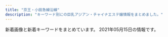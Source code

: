 ```yaml
---
title: "京王・小田急線沿線"
description: "キーワード別にの巨乳アジアン・チャイナエステ嬢情報をまとめました。"
---
```


新着画像と新着キーワードをまとめています。
2021年05月15日の情報です。

<DmmAffiliateIns />
<KeywordTable
  shops={
    [
    {
        "name": "\u30de\u30ab\u30ed\u30f3",
        "keywords": {},
        "url": "https://es.eoeoco.com/",
        "img_links": [],
        "station": "\u7b39\u585a\u99c5\u5317\u53e3"
    },
    {
        "img_links": [
            "http://simiru.work/uploads/200706/1-200F616262aV.jpg",
            "http://simiru.work/uploads/allimg/210217/1-21021G45S1.jpg",
            "http://simiru.work/uploads/200706/1-200F6162531Y9.png",
            "http://simiru.work/uploads/allimg/210217/1-21021G45K7.jpg",
            "http://simiru.work/uploads/allimg/210317/1-21031GA417.jpg",
            "http://simiru.work/uploads/210217/1-21021G45Q5O1.jpg",
            "http://simiru.work/uploads/200707/1-200FG022542H.jpg",
            "http://simiru.work/uploads/200706/1-200F6162A1116.jpg",
            "http://simiru.work/uploads/210317/1-21031GT511233.jpg",
            "http://simiru.work/uploads/allimg/210317/1-21031GA253.jpg",
            "http://simiru.work/webstyle/gobottom.png",
            "http://simiru.work/uploads/210317/1-21031GA244V4.jpg",
            "http://simiru.work/uploads/210317/1-21031GA143332.jpg",
            "http://simiru.work/uploads/210217/1-21021G45JWU.jpg",
            "http://simiru.work/uploads/allimg/210217/1-21021G45911.jpg",
            "http://simiru.work/uploads/200706/1-200F6153052L7.jpg",
            "http://simiru.work/uploads/210217/1-21021G45Z0R1.jpg",
            "http://simiru.work/uploads/210317/1-21031GA40b18.jpg",
            "http://simiru.work/uploads/allimg/210317/1-21031GA150.jpg"
        ],
        "url": "http://simiru.work/",
        "station": "\u767b\u6238\u99c5\u751f\u7530\u7dd1\u5730\u53e3",
        "keywords": {
            "86": 2,
            "88": 10,
            "E": 9,
            "D": 3
        },
        "name": "\u30b9\u30df\u30ec"
    },
    {
        "name": "\u30dc\u30bf\u30f3",
        "url": "https://s-botan.tokyo/",
        "keywords": {
            "D": 15,
            "C": 9
        },
        "station": "\u6210\u57ce\u5b66\u5712\u524d\u99c5",
        "img_links": [
            "https://s-botan.tokyo/wp-content/themes/este/img/call.png",
            "https://s-botan.tokyo/wp-content/uploads/2020/02/13botan.jpg",
            "https://s-botan.tokyo/wp-content/themes/este/img/tel_footer.png",
            "https://s-botan.tokyo/wp-content/themes/este/img/top-img05.png",
            "https://s-botan.tokyo/wp-content/themes/este/img/top-img01a.png",
            "https://s-botan.tokyo/wp-content/themes/este/img/1.jpg",
            "https://s-botan.tokyo/wp-content/themes/este/img/tel_header.png",
            "https://s-botan.tokyo/wp-content/uploads/2020/02/12botan.jpg",
            "https://s-botan.tokyo/wp-content/uploads/2020/02/9botan.jpg",
            "https://s-botan.tokyo/wp-content/themes/este/img/top-img02.png",
            "https://s-botan.tokyo/wp-content/uploads/2020/02/5botan.jpg",
            "https://s-botan.tokyo/wp-content/themes/este/img/4.jpg",
            "https://s-botan.tokyo/wp-content/themes/este/img/2.jpg",
            "https://s-botan.tokyo/wp-content/uploads/2020/02/14botan.jpg",
            "https://s-botan.tokyo/wp-content/themes/este/img/3.jpg",
            "https://s-botan.tokyo/wp-content/uploads/2020/02/11botan.jpg",
            "https://s-botan.tokyo/wp-content/uploads/2020/02/16botan.jpg",
            "https://s-botan.tokyo/wp-content/themes/este/img/top-img01.png",
            "https://s-botan.tokyo/wp-content/uploads/2020/02/15botan.jpg",
            "https://s-botan.tokyo/wp-content/themes/este/img/top-img01b.png"
        ]
    },
    {
        "station": "\u5343\u6b73\u70cf\u5c71\u99c5\u5357\u53e3",
        "name": "\u685c \uff5e\u30b5\u30af\u30e9\uff5e",
        "img_links": [
            "http://sakura.iyasi.me/images/ser2.jpg",
            "http://sakura.iyasi.me/layer/images/top/top_03.jpg",
            "http://sakura.iyasi.me/layer/images/top/top_06.jpg",
            "http://sakura.iyasi.me/layer/images/top/top_05.jpg",
            "http://sakura.iyasi.me/images/staff_03.jpg",
            "http://sakura.iyasi.me/images/s_info.png",
            "http://sakura.iyasi.me/images/staff_01.jpg",
            "http://sakura.iyasi.me/images/ser1.jpg",
            "http://sakura.iyasi.me/layer/images/top/top_02.jpg",
            "http://sakura.iyasi.me/layer/images/top/top_04.jpg",
            "http://sakura.iyasi.me/images/staff_02.jpg",
            "http://sakura.iyasi.me/images/staff_bj4.png",
            "http://sakura.iyasi.me/images/staff_04.jpg",
            "http://sakura.iyasi.me/layer/images/top/top_08.png",
            "http://sakura.iyasi.me/images/wenzi-staff.png",
            "http://sakura.iyasi.me/layer/images/top/top_01.jpg",
            "http://sakura.iyasi.me/images/s_service.png",
            "http://sakura.iyasi.me/images/info.png",
            "http://sakura.iyasi.me/images/ser4.jpg",
            "http://sakura.iyasi.me/images/ser3.jpg",
            "http://sakura.iyasi.me/images/1.jpg",
            "http://sakura.iyasi.me/images/staff_bj1.png",
            "http://sakura.iyasi.me/images/top2.jpg",
            "http://sakura.iyasi.me/images/staff_06.jpg",
            "http://sakura.iyasi.me/layer/images/top.jpg",
            "http://sakura.iyasi.me/images/top1.jpg"
        ],
        "keywords": {
            "85": 3,
            "83": 3,
            "86": 6,
            "84": 3
        },
        "url": "http://sakura.iyasi.me/"
    },
    {
        "keywords": {
            "F": 1,
            "88": 1,
            "C": 2,
            "86": 3,
            "85": 1,
            "D": 5,
            "84": 2
        },
        "name": "\u611b\u306e\u5c0f\u753a",
        "station": "\u7b39\u585a\u99c5",
        "img_links": [
            "http://korumimiruku.xyz/uploads/210322/1-210322135U5W2.jpg",
            "http://korumimiruku.xyz/uploads/210406/1-210406135H1635.jpg",
            "http://korumimiruku.xyz/uploads/210412/1-2104121405125S.jpg",
            "http://korumimiruku.xyz/uploads/210322/1-210322135914941.jpg",
            "http://korumimiruku.xyz/uploads/210322/1-210322135S5D4.jpg",
            "http://korumimiruku.xyz/uploads/210414/1-210414144Q51R.jpg",
            "http://korumimiruku.xyz/uploads/allimg/210222/1-2102221K144L3.png",
            "http://korumimiruku.xyz/uploads/allimg/210322/1-2103221J64R53.png",
            "http://korumimiruku.xyz/uploads/210513/1-210513124253W1.jpg",
            "http://korumimiruku.xyz/uploads/210401/1-2104011SF4426.jpg"
        ],
        "url": "http://korumimiruku.xyz/"
    },
    {
        "name": "\u685c",
        "img_links": [
            "http://www.mojitojd.xyz/uploads/201226/1-201226111Q3228.jpg",
            "http://www.mojitojd.xyz/uploads/201226/1-2012261A316447.jpg",
            "http://www.mojitojd.xyz/uploads/allimg/200930/1-200930094059.jpg",
            "http://www.mojitojd.xyz/uploads/201226/1-201226111H3126.jpg",
            "http://www.mojitojd.xyz/style/icon_ranking_01.png",
            "http://www.mojitojd.xyz/uploads/201226/1-20122611191Q05.jpg",
            "http://www.mojitojd.xyz/uploads/allimg/201229/1-2012291A143.jpg",
            "http://www.mojitojd.xyz/style/icon_new.png",
            "http://www.mojitojd.xyz/style/sw_tel.png",
            "http://www.mojitojd.xyz/uploads/201229/1-2012291649129B.jpg",
            "http://www.mojitojd.xyz/style/mainvisual_01_s.jpg",
            "http://www.mojitojd.xyz/style/trigger.jpg",
            "http://www.mojitojd.xyz/uploads/201226/1-201226111010B0.jpg",
            "http://www.mojitojd.xyz/uploads/201226/1-201226112001463.jpg",
            "http://www.mojitojd.xyz/style/mainvisual_02_s.jpg",
            "http://www.mojitojd.xyz/style/mainvisual_02.jpg",
            "http://www.mojitojd.xyz/uploads/allimg/200930/1-200930094123.jpg",
            "http://www.mojitojd.xyz/uploads/allimg/200930/1-200930094039.jpg",
            "http://www.mojitojd.xyz/style/bottom_therapist.jpg",
            "http://www.mojitojd.xyz/uploads/201226/1-201226111JU10.jpg",
            "http://www.mojitojd.xyz/uploads/201226/1-201226112111454.jpg",
            "http://www.mojitojd.xyz/style/head_therapist.jpg",
            "http://www.mojitojd.xyz/uploads/201226/1-2012261120423N.jpg",
            "http://www.mojitojd.xyz/style/mainvisual_01.jpg",
            "http://www.mojitojd.xyz/style/sw_home.png",
            "http://www.mojitojd.xyz/style/head_interior.jpg"
        ],
        "keywords": {
            "86": 12,
            "D": 24,
            "84": 8,
            "C": 8,
            "90": 6
        },
        "station": "\u8abf\u5e03\u99c5\u6771\u53e3",
        "url": "http://www.mojitojd.xyz/"
    },
    {
        "keywords": {},
        "station": "\u6210\u57ce\u5b66\u5712\u524d\u99c5",
        "name": "\u6f64\u5712",
        "url": "http://www.kousei-jyunen.com/",
        "img_links": [
            "http://www.kousei-jyunen.com/images/info.jpg",
            "http://www.kousei-jyunen.com/images/staff.jpg",
            "http://www.kousei-jyunen.com/images/top-munu-1_01.jpg",
            "http://www.kousei-jyunen.com/images/top-munu-2_04.jpg",
            "http://www.kousei-jyunen.com/images/sys.jpg",
            "http://www.kousei-jyunen.com/images/top-1_05.jpg",
            "http://www.kousei-jyunen.com/images/top-munu-1_03.jpg",
            "http://www.kousei-jyunen.com/images/top-munu-2_01.jpg",
            "http://www.kousei-jyunen.com/images/top-munu-1_05.jpg",
            "http://www.kousei-jyunen.com/images/top-munu-2_05.jpg",
            "http://www.kousei-jyunen.com/images/sta.jpg",
            "http://www.kousei-jyunen.com/images/top-munu-2_03.jpg",
            "http://www.kousei-jyunen.com/images/top-1_04.jpg",
            "http://www.kousei-jyunen.com/images/index_qr.jpg",
            "http://www.kousei-jyunen.com/images/top-munu-2_02.jpg",
            "http://www.kousei-jyunen.com/flash.jpg",
            "http://www.kousei-jyunen.com/images/news.jpg",
            "http://www.kousei-jyunen.com/images/top-1_02.jpg",
            "http://www.kousei-jyunen.com/images/top-munu-1_02.jpg",
            "http://www.kousei-jyunen.com/images/top-ib.jpg",
            "http://www.kousei-jyunen.com/images/top-1_01.jpg",
            "http://www.kousei-jyunen.com/images/top-munu-1_04.jpg",
            "http://www.kousei-jyunen.com/images/top-1_03.jpg"
        ]
    },
    {
        "url": "http://aroma-relax.red/",
        "img_links": [
            "http://aroma-relax.red/img/footer.jpg",
            "http://aroma-relax.red/img/f2.jpg",
            "http://aroma-relax.red/img/cg10.jpg",
            "http://aroma-relax.red/img/stafft.jpg",
            "http://aroma-relax.red/img/f1.jpg",
            "http://aroma-relax.red/img/no.png",
            "http://aroma-relax.red/img/f4.jpg",
            "http://aroma-relax.red/img/cg02.jpg",
            "http://aroma-relax.red/img/cg01.jpg",
            "http://aroma-relax.red/img/cg05.jpg",
            "http://aroma-relax.red/img/cg09.jpg",
            "http://aroma-relax.red/img/cg06.jpg",
            "http://aroma-relax.red/img/top.jpg",
            "http://aroma-relax.red/img/f3.jpg",
            "http://aroma-relax.red/img/cg03.jpg",
            "http://aroma-relax.red/img/cg07.jpg",
            "http://aroma-relax.red/img/cg08.jpg",
            "http://aroma-relax.red/img/cg04.jpg",
            "http://aroma-relax.red/img/l.png"
        ],
        "name": "for you",
        "keywords": {
            "E": 4,
            "86": 18,
            "D": 16,
            "87": 2
        },
        "station": "\u4ee3\u3005\u6728\u4e0a\u539f\u99c5\u5357\u53e3"
    },
    {
        "url": "http://shizuka2015.net/",
        "keywords": {
            "C": 7
        },
        "name": "\u9759\u9999",
        "img_links": [
            "http://shizuka2015.net/images/shop/1.jpg",
            "http://shizuka2015.net/images/sakura.jpg",
            "http://shizuka2015.net/images/staff/yuri.jpg",
            "http://shizuka2015.net/images/shop/4.jpg",
            "http://shizuka2015.net/images/yuka.jpg",
            "http://shizuka2015.net/images/shop/5.jpg",
            "http://shizuka2015.net/images/nav/hanga-sys.jpg",
            "http://shizuka2015.net/images/aki.jpg",
            "http://shizuka2015.net/images/nav/hanga-sta.jpg",
            "http://shizuka2015.net/images/shop/6.jpg",
            "http://shizuka2015.net/images/lm-c-bgdb2.png",
            "http://shizuka2015.net/images/nav/hanga-acc.jpg",
            "http://shizuka2015.net/images/w-top.jpg",
            "http://shizuka2015.net/images/staff/hikari.jpg",
            "http://shizuka2015.net/images/nav/hanga-job.jpg",
            "http://shizuka2015.net/images/sys-n.jpg",
            "http://shizuka2015.net/images/lm-c-bgdow.png",
            "http://shizuka2015.net/images/moe.jpg"
        ],
        "station": "\u4e0b\u5317\u6ca2\u99c5\u5357\u53e3"
    },
    {
        "name": "Lilac \uff5e\u30e9\u30a4\u30e9\u30c3\u30af\uff5e",
        "url": "http://cattleya427.com/lilac/index.html",
        "img_links": [
            "http://cattleya427.com/lilac/img/image108.jpg",
            "http://cattleya427.com/lilac/img/image16.jpg",
            "http://cattleya427.com/lilac/img/image111.jpg",
            "http://cattleya427.com/lilac/img/image107.jpg",
            "http://cattleya427.com/lilac/img/image11.jpg",
            "http://cattleya427.com/lilac/img/image124.jpg",
            "http://cattleya427.com/lilac/img/image113.jpg",
            "http://cattleya427.com/lilac/img/image14.jpg",
            "http://cattleya427.com/lilac/img/image112.jpg",
            "http://cattleya427.com/lilac/img/image12.jpg",
            "http://cattleya427.com/lilac/img/image105.jpg",
            "http://cattleya427.com/lilac/img/image106.jpg",
            "http://cattleya427.com/lilac/img/image139.jpg",
            "http://cattleya427.com/lilac/img/image141.jpg",
            "http://cattleya427.com/lilac/img/image122.jpg",
            "http://cattleya427.com/lilac/img/image13.jpg",
            "http://cattleya427.com/lilac/img/image140.jpg",
            "http://cattleya427.com/lilac/img/image110.jpg",
            "http://cattleya427.com/lilac/img/image104.jpg",
            "http://cattleya427.com/lilac/img/image109.jpg",
            "http://cattleya427.com/lilac/img/image125.jpg",
            "http://cattleya427.com/lilac/img/image15.jpg",
            "http://cattleya427.com/lilac/img/image142.jpg",
            "http://cattleya427.com/lilac/img/image123.jpg"
        ],
        "station": "\u660e\u5927\u524d\u99c5\u4e2d\u592e\u53e3",
        "keywords": {}
    },
    {
        "img_links": [
            "http://www.chiretuyiabo.xyz/webstyle/rsubt7.png",
            "http://www.chiretuyiabo.xyz/webstyle/rsubt3.png",
            "http://www.chiretuyiabo.xyz/webstyle/m6.jpg",
            "http://www.chiretuyiabo.xyz/webstyle/rsubt6.png",
            "http://www.chiretuyiabo.xyz/uploads/210115/1-21011511145KM.jpg",
            "http://www.chiretuyiabo.xyz/uploads/201116/1-201116092F09D.jpg",
            "http://www.chiretuyiabo.xyz/webstyle/m1.jpg",
            "http://www.chiretuyiabo.xyz/webstyle/rsubt5.png",
            "http://www.chiretuyiabo.xyz/webstyle/rsubt4.png",
            "http://www.chiretuyiabo.xyz/webstyle/m4.jpg",
            "http://www.chiretuyiabo.xyz/uploads/201116/1-201116092H2128.jpg",
            "http://www.chiretuyiabo.xyz/webstyle/slider-img001.jpg",
            "http://www.chiretuyiabo.xyz/uploads/210115/1-210115111210154.jpg",
            "http://www.chiretuyiabo.xyz/uploads/210115/1-210115111154J0.jpg",
            "http://www.chiretuyiabo.xyz/uploads/201116/1-201116092320547.jpg",
            "http://www.chiretuyiabo.xyz/uploads/allimg/201124/1-201124091002.jpg",
            "http://www.chiretuyiabo.xyz/uploads/200706/1-200F6153052L7.jpg",
            "http://www.chiretuyiabo.xyz/webstyle/m2.jpg",
            "http://www.chiretuyiabo.xyz/webstyle/tel2.png",
            "http://www.chiretuyiabo.xyz/uploads/allimg/201105/1-201105125636.jpg",
            "http://www.chiretuyiabo.xyz/webstyle/rsubt1.png",
            "http://www.chiretuyiabo.xyz/uploads/210115/1-21011511141CY.jpg",
            "http://www.chiretuyiabo.xyz/uploads/210115/1-210115112K52S.jpg",
            "http://www.chiretuyiabo.xyz/uploads/201116/1-201116092632O1.jpg",
            "http://www.chiretuyiabo.xyz/uploads/201116/1-2011160926104Z.jpg",
            "http://www.chiretuyiabo.xyz/uploads/210115/1-21011511143V36.jpg",
            "http://www.chiretuyiabo.xyz/webstyle/rsubt2.png"
        ],
        "keywords": {
            "\u4e73": 3
        },
        "station": "JR\u7a32\u7530\u5824\u99c5",
        "url": "http://www.chiretuyiabo.xyz/",
        "name": "Honey \uff5e\u30cf\u30cb\u30fc\uff5e"
    },
    {
        "name": "\u693f",
        "station": "\u4eac\u738b\u591a\u6469\u30bb\u30f3\u30bf\u30fc\u99c5\u897f\u53e3",
        "keywords": {
            "C": 9
        },
        "img_links": [
            "http://www.aroma-tsubaki.com/uploads/aromatsubaki/2011/10/shouji.jpg",
            "http://www.aroma-tsubaki.com/uploads/aromatsubaki/2020/10/top.jpg",
            "http://www.aroma-tsubaki.com/uploads/aromatsubaki/2018/10/tel.jpg",
            "http://www.aroma-tsubaki.com/uploads/aromatsubaki/2012/03/e794bbe5838f-1079.jpg",
            "http://www.aroma-tsubaki.com/uploads/aromatsubaki/2020/10/flash3.jpg",
            "http://www.aroma-tsubaki.com/uploads/aromatsubaki/2011/11/e794bbe5838f-031.jpg",
            "http://www.aroma-tsubaki.com/uploads/aromatsubaki/2012/10/e794bbe5838f-261.jpg",
            "http://www.aroma-tsubaki.com/uploads/aromatsubaki/2012/05/e794bbe5838f-1623.jpg",
            "http://www.aroma-tsubaki.com/uploads/aromatsubaki/2011/11/e794bbe5838f-029.jpg",
            "http://www.aroma-tsubaki.com/uploads/aromatsubaki/2011/10/468x60.jpg",
            "http://www.aroma-tsubaki.com/uploads/aromatsubaki/2020/10/flash5.jpg",
            "http://www.aroma-tsubaki.com/uploads/aromatsubaki/images/no-photo.jpg",
            "http://www.aroma-tsubaki.com/uploads/aromatsubaki/2020/10/flash1.jpg",
            "http://www.aroma-tsubaki.com/uploads/aromatsubaki/2011/10/info.jpg",
            "http://www.aroma-tsubaki.com/uploads/aromatsubaki/2020/10/flash4.jpg",
            "http://www.aroma-tsubaki.com/uploads/aromatsubaki/2011/10/play3.jpg",
            "http://www.aroma-tsubaki.com/uploads/aromatsubaki/2011/10/play1.jpg",
            "http://www.aroma-tsubaki.com/uploads/aromatsubaki/2011/10/play4.jpg",
            "http://www.aroma-tsubaki.com/uploads/aromatsubaki/2020/10/flash2.jpg",
            "http://www.aroma-tsubaki.com/uploads/aromatsubaki/2011/10/play2.jpg",
            "http://www.aroma-tsubaki.com/uploads/aromatsubaki/2011/10/zi_link.jpg",
            "http://www.aroma-tsubaki.com/uploads/aromatsubaki/2020/10/flash6.jpg"
        ],
        "url": "http://aroma-tsubaki.com/"
    },
    {
        "name": "SOLEIL \uff5e\u30bd\u30ec\u30a4\u30e6\uff5e",
        "img_links": [
            "http://soleil.ebb.jp/s_news.jpg",
            "http://soleil.ebb.jp/s_staff.jpg",
            "http://soleil.ebb.jp/2/uploadimg/1618790342.jpg",
            "http://soleil.ebb.jp/2/uploadimg/1617698276.jpg",
            "http://soleil.ebb.jp/end.png",
            "http://soleil.ebb.jp/int1.png",
            "http://soleil.ebb.jp/nbj2.jpg",
            "http://soleil.ebb.jp/2/uploadimg/1617698425.jpg",
            "http://soleil.ebb.jp/ryoukihyo.png",
            "http://soleil.ebb.jp/mens-esthe1.png",
            "http://soleil.ebb.jp/top.png",
            "http://soleil.ebb.jp/2/uploadimg/1617698243.jpg",
            "http://soleil.ebb.jp/2/uploadimg/1617699964.jpg",
            "http://soleil.ebb.jp/2/uploadimg/1617698146.jpg",
            "http://soleil.ebb.jp/2/uploadimg/1617698216.jpg"
        ],
        "station": "\u8056\u8e5f\u685c\u30f6\u4e18\u99c5\u6771\u53e3",
        "keywords": {
            "E": 4,
            "87": 8,
            "86": 6,
            "D": 10
        },
        "url": "http://soleil.ebb.jp/"
    },
    {
        "keywords": {},
        "station": "\u5e9c\u4e2d\u99c5\u5317\u53e3",
        "img_links": [
            "http://www.fuwa.work/images/sys4.png",
            "http://www.fuwa.work/images/int1.png",
            "http://www.fuwa.work/images/sys2.jpg",
            "http://www.fuwa.work/img/moe2.jpg",
            "http://www.fuwa.work/img/moe1.jpg",
            "http://www.fuwa.work/images/head.jpg",
            "http://www.fuwa.work/images/rec.jpg",
            "http://www.fuwa.work/img/miki1.jpg",
            "http://www.fuwa.work/images/mobile.jpg",
            "http://www.fuwa.work/images/staff_t.png",
            "http://www.fuwa.work/img/risan1.jpg",
            "http://www.fuwa.work/images/sys1.jpg",
            "http://www.fuwa.work/images/sys3.jpg",
            "http://www.fuwa.work/images/int2.png",
            "http://www.fuwa.work/staff/risan.jpg",
            "http://www.fuwa.work/staff/moe.jpg",
            "http://www.fuwa.work/images/interior_t.png",
            "http://www.fuwa.work/staff/mimi.jpg",
            "http://www.fuwa.work/img/risan2.jpg",
            "http://www.fuwa.work/images/news.jpg",
            "http://www.fuwa.work/staff/miki.jpg",
            "http://www.fuwa.work/images/info.png",
            "http://www.fuwa.work/img/mimi1.jpg",
            "http://www.fuwa.work/images/line.png"
        ],
        "name": "Olive \uff5e\u30aa\u30ea\u30fc\u30d6\uff5e",
        "url": "http://www.fuwa.work/"
    },
    {
        "station": "\u5343\u6b73\u8239\u6a4b\u99c5\u5357\u53e3",
        "url": "http://salon-rlx.com/",
        "img_links": [],
        "name": "\u8776\u821e",
        "keywords": {}
    },
    {
        "img_links": [
            "https://hobo100per.jpn.vin/images/room4.jpg",
            "https://hobo100per.jpn.vin/images/face_bj2.jpg",
            "https://hobo100per.jpn.vin/photos/sites/64/2021/03/2021031502514054.jpg",
            "https://hobo100per.jpn.vin/images/mobile.jpg",
            "https://hobo100per.jpn.vin/photos/sites/64/2020/10/2020102607255792.jpg",
            "https://hobo100per.jpn.vin/photos/sites/64/2020/10/2020102607255738.jpg",
            "https://hobo100per.jpn.vin/images/s_topics.jpg",
            "https://hobo100per.jpn.vin/photos/sites/64/2020/11/2020111302073452.jpg",
            "https://hobo100per.jpn.vin/images/s_link.jpg",
            "https://hobo100per.jpn.vin/images/s_face.jpg",
            "https://hobo100per.jpn.vin/photos/sites/64/2020/12/2020120204102727.jpg",
            "https://hobo100per.jpn.vin/photos/sites/64/2020/10/2020102607255898.jpg",
            "https://hobo100per.jpn.vin/photos/sites/64/2021/04/2021040902115754.jpg",
            "https://hobo100per.jpn.vin/images/1.png",
            "https://hobo100per.jpn.vin/images/s_staff.jpg",
            "https://hobo100per.jpn.vin/images/room1.jpg",
            "https://hobo100per.jpn.vin/photos/sites/64/2021/02/2021022309221643.jpg",
            "https://hobo100per.jpn.vin/photos/sites/64/2021/05/2021051105251986.jpg",
            "https://hobo100per.jpn.vin/images/room3.jpg",
            "https://hobo100per.jpn.vin/images/end.png",
            "https://hobo100per.jpn.vin/images/top.png",
            "https://hobo100per.jpn.vin/photos/sites/64/2020/10/2020102607255627.jpg",
            "https://hobo100per.jpn.vin/images/room2.jpg",
            "https://hobo100per.jpn.vin/photos/sites/64/2021/02/2021020403220683.jpg",
            "https://hobo100per.jpn.vin/images/news_bj3.jpg",
            "https://hobo100per.jpn.vin/photos/sites/64/2021/02/2021021405253880.jpg",
            "https://hobo100per.jpn.vin/photos/sites/64/2021/01/202101160211441.jpg",
            "https://hobo100per.jpn.vin/images/news_bj1.jpg"
        ],
        "name": "\u307b\u307c100%",
        "url": "https://hobo100per.jpn.vin/",
        "keywords": {
            "84": 64,
            "E": 16,
            "D": 176,
            "87": 96,
            "83": 16,
            "85": 32,
            "C": 47
        },
        "station": "\u5343\u6b73\u70cf\u5c71\u99c5\u5317\u53e3"
    },
    {
        "keywords": {},
        "station": "JR\u7a32\u7530\u5824\u99c5",
        "img_links": [
            "http://inadazutsumi.work/images/zi_staff.png",
            "http://inadazutsumi.work/images/g3.jpg",
            "http://inadazutsumi.work/images/g4.jpg",
            "http://inadazutsumi.work/images/g5.jpg",
            "http://inadazutsumi.work/images/g2.jpg",
            "http://inadazutsumi.work/images/mobile.jpg",
            "http://inadazutsumi.work/images/top.jpg",
            "http://inadazutsumi.work/images/g0.jpg",
            "http://inadazutsumi.work/images/tel.jpg",
            "http://inadazutsumi.work/images/g1.jpg"
        ],
        "url": "http://inadazutsumi.work/",
        "name": "\u30c1\u30e3\u30fc\u30df\u30f3\u30b0"
    },
    {
        "url": "http://relax-esthe.net/",
        "keywords": {
            "86": 4,
            "87": 1,
            "88": 1
        },
        "name": "\u82b1\u306e\u9999",
        "img_links": [
            "http://relax-esthe.net/img/cg2.jpg",
            "http://relax-esthe.net/img/no.png",
            "http://relax-esthe.net/img/rb.png",
            "http://relax-esthe.net/img/mx.png",
            "http://relax-esthe.net/img/r2.jpg",
            "http://relax-esthe.net/img/cg7.jpg",
            "http://relax-esthe.net/img/top.png",
            "http://relax-esthe.net/img/r3.jpg",
            "http://relax-esthe.net/img/t2.jpg",
            "http://relax-esthe.net/img/cg4.jpg",
            "http://relax-esthe.net/img/t5.jpg",
            "http://relax-esthe.net/img/t4.jpg",
            "http://relax-esthe.net/img/cg1.jpg",
            "http://relax-esthe.net/img/r1.jpg",
            "http://relax-esthe.net/img/t3.jpg",
            "http://relax-esthe.net/img/cg10.jpg",
            "http://relax-esthe.net/img/t1.jpg",
            "http://relax-esthe.net/img/cg3.jpg"
        ],
        "station": "\u3064\u3064\u3058\u30f6\u4e18\u99c5\u5317\u53e3"
    },
    {
        "url": "http://www.gokuyu.work/",
        "keywords": {},
        "img_links": [
            "http://www.gokuyu.work/staff/rina.jpg",
            "http://www.gokuyu.work/images/tg_t.jpg",
            "http://www.gokuyu.work/images/int2.jpg",
            "http://www.gokuyu.work/images/tr.jpg",
            "http://www.gokuyu.work/sp/img/yuna1.jpg",
            "http://www.gokuyu.work/sp/images/rec.jpg",
            "http://www.gokuyu.work/sp/images/staff_t.jpg",
            "http://www.gokuyu.work/sp/img/aya1.jpg",
            "http://www.gokuyu.work/sp/images/ac1.jpg",
            "http://www.gokuyu.work/images/interior_t.jpg",
            "http://www.gokuyu.work/img/ayu1.jpg",
            "http://www.gokuyu.work/images/concept.jpg",
            "http://www.gokuyu.work/images/head.jpg",
            "http://www.gokuyu.work/images/int1.jpg",
            "http://www.gokuyu.work/img/yuna1.jpg",
            "http://www.gokuyu.work/staff/moe.jpg",
            "http://www.gokuyu.work/sp/staff/aya.jpg",
            "http://www.gokuyu.work/sp/images/news.jpg",
            "http://www.gokuyu.work/staff/aya.jpg",
            "http://www.gokuyu.work/images/sys.jpg",
            "http://www.gokuyu.work/sp/images/interior_t.jpg",
            "http://www.gokuyu.work/sp/img/miki1.jpg",
            "http://www.gokuyu.work/images/b2.jpg",
            "http://www.gokuyu.work/sp/staff/moe.jpg",
            "http://www.gokuyu.work/sp/images/ta.jpg",
            "http://www.gokuyu.work/images/b1.jpg",
            "http://www.gokuyu.work/images/rec.jpg",
            "http://www.gokuyu.work/sp/img/ruru1.jpg",
            "http://www.gokuyu.work/sp/images/int1.jpg",
            "http://www.gokuyu.work/sp/images/head.jpg",
            "http://www.gokuyu.work/images/sm.jpg",
            "http://www.gokuyu.work/sp/staff/miki.jpg",
            "http://www.gokuyu.work/sp/staff/rina.jpg",
            "http://www.gokuyu.work/sp/staff/yuna.jpg",
            "http://www.gokuyu.work/staff/ruru.jpg",
            "http://www.gokuyu.work/sp/staff/ruru.jpg",
            "http://www.gokuyu.work/sp/images/newsb.png",
            "http://www.gokuyu.work/sp/img/moe1.jpg",
            "http://www.gokuyu.work/sp/images/int2.jpg",
            "http://www.gokuyu.work/img/rina1.jpg",
            "http://www.gokuyu.work/images/staff_t.jpg",
            "http://www.gokuyu.work/sp/images/tel.jpg",
            "http://www.gokuyu.work/staff/miki.jpg",
            "http://www.gokuyu.work/img/miki1.jpg",
            "http://www.gokuyu.work/sp/menu/staff.jpg",
            "http://www.gokuyu.work/sp/img/rina1.jpg",
            "http://www.gokuyu.work/sp/images/sys.jpg",
            "http://www.gokuyu.work/images/ta.jpg",
            "http://www.gokuyu.work/sp/staff/ayu.jpg",
            "http://www.gokuyu.work/staff/yuna.jpg",
            "http://www.gokuyu.work/img/ruru1.jpg",
            "http://www.gokuyu.work/images/newsb.png",
            "http://www.gokuyu.work/sp/images/topgirl.jpg",
            "http://www.gokuyu.work/sp/images/footer.jpg",
            "http://www.gokuyu.work/staff/ayu.jpg",
            "http://www.gokuyu.work/sp/img/ayu1.jpg",
            "http://www.gokuyu.work/img/moe1.jpg",
            "http://www.gokuyu.work/images/news_t.jpg",
            "http://www.gokuyu.work/sp/menu/top.jpg",
            "http://www.gokuyu.work/img/aya1.jpg"
        ],
        "name": "\u7652",
        "station": "\u767b\u6238\u99c5\u591a\u6469\u5ddd\u53e3"
    },
    {
        "name": "NeNe\uff5e\u306d\u306d",
        "url": "http://nene.est888.com/",
        "station": "\u5343\u6b73\u70cf\u5c71\u99c5\u5317\u53e3",
        "keywords": {
            "90": 1,
            "E": 1,
            "C": 1,
            "D": 1,
            "89": 1,
            "87": 1
        },
        "img_links": [
            "http://nene.est888.com/css/nav/nav-003.png",
            "http://nene.est888.com/css/tel.png",
            "http://nene.est888.com/css/nav/nav-004.png",
            "http://nene.est888.com/css/osusume02.jpg",
            "http://nene.est888.com/css/staff/staff02.jpg",
            "http://nene.est888.com/css/nav/nav-006.png",
            "http://nene.est888.com/css/nav/nav-001.png",
            "http://nene.est888.com/css/nav/nav-002.png",
            "http://nene.est888.com/css/top01.png",
            "http://nene.est888.com/css/staff/staff03.jpg",
            "http://nene.est888.com/css/staff/staff01.jpg",
            "http://nene.est888.com/css/nav/nav-005.png"
        ]
    },
    {
        "station": "\u767b\u6238\u99c5\u751f\u7530\u7dd1\u5730\u53e3",
        "name": "\u30aa\u30f3\u30ea\u30fc\u30e6\u30fc",
        "keywords": {
            "\u4e73": 9
        },
        "img_links": [
            "http://www.aiuntyuiop.xyz/uploads/201217/1-20121G6342T29.jpg",
            "http://www.aiuntyuiop.xyz/webstyle/mobile_01.png",
            "http://www.aiuntyuiop.xyz/uploads/201217/1-20121G63514140.jpg",
            "http://www.aiuntyuiop.xyz/lfc/intro_top_tel.png",
            "http://www.aiuntyuiop.xyz/uploads/201111/1-20111112534M48.jpg",
            "http://www.aiuntyuiop.xyz/webstyle/line4.png",
            "http://www.aiuntyuiop.xyz/uploads/201217/1-20121G6363K37.jpg",
            "http://www.aiuntyuiop.xyz/webstyle/sign(1).png",
            "http://www.aiuntyuiop.xyz/uploads/201217/1-20121G6424bW.png",
            "http://www.aiuntyuiop.xyz/uploads/201217/1-20121G62F6118.jpg",
            "http://www.aiuntyuiop.xyz/webstyle/notice.png",
            "http://www.aiuntyuiop.xyz/webstyle/call.jpg",
            "http://www.aiuntyuiop.xyz/webstyle/line5.png",
            "http://www.aiuntyuiop.xyz/webstyle/line3.png",
            "http://www.aiuntyuiop.xyz/webstyle/sign(2).png",
            "http://www.aiuntyuiop.xyz/uploads/201217/1-20121G63612P1.jpg",
            "http://www.aiuntyuiop.xyz/webstyle/mobile_02.png",
            "http://www.aiuntyuiop.xyz/webstyle/sign.png",
            "http://www.aiuntyuiop.xyz/webstyle/line6.png",
            "http://www.aiuntyuiop.xyz/uploads/201217/1-20121G6345L51.jpg",
            "http://www.aiuntyuiop.xyz/webstyle/line2.png",
            "http://www.aiuntyuiop.xyz/lfc/intro_top_time.png",
            "http://www.aiuntyuiop.xyz/webstyle/call(1).jpg",
            "http://www.aiuntyuiop.xyz/uploads/201217/1-20121G635524O.jpg",
            "http://www.aiuntyuiop.xyz/webstyle/line1.png"
        ],
        "url": "http://www.aiuntyuiop.xyz/"
    },
    {
        "keywords": {
            "E": 7,
            "D": 83,
            "86": 90
        },
        "url": "http://massage-est.xyz/",
        "img_links": [
            "http://massage-est.xyz/images/spacer300x450.png",
            "http://massage-est.xyz/images/cg09.jpg",
            "http://massage-est.xyz/images/cg021.jpg",
            "http://massage-est.xyz/images/cg02.jpg",
            "http://massage-est.xyz/images/cg04.jpg",
            "http://massage-est.xyz/images/cg011.jpg",
            "http://massage-est.xyz/images/cg051.jpg",
            "http://massage-est.xyz/images/cg06.jpg",
            "http://massage-est.xyz/images/cg031.jpg",
            "http://massage-est.xyz/images/top2.png",
            "http://massage-est.xyz/images/cg071.jpg",
            "http://massage-est.xyz/images/cg08.jpg",
            "http://massage-est.xyz/images/cg05.jpg",
            "http://massage-est.xyz/images/sys.jpg",
            "http://massage-est.xyz/images/cg03.jpg",
            "http://massage-est.xyz/images/cg01.jpg",
            "http://massage-est.xyz/images/up_100_1_0.jpg",
            "http://massage-est.xyz/images/top.png",
            "http://massage-est.xyz/images/cg091.jpg",
            "http://massage-est.xyz/images/spacer900x360.png",
            "http://massage-est.xyz/images/cg11.jpg",
            "http://massage-est.xyz/images/cg07.jpg",
            "http://massage-est.xyz/images/cg081.jpg",
            "http://massage-est.xyz/images/cg12.jpg",
            "http://massage-est.xyz/images/cg10.jpg",
            "http://massage-est.xyz/images/cg13.jpg",
            "http://massage-est.xyz/images/qr.jpg",
            "http://massage-est.xyz/images/cg061.jpg"
        ],
        "station": "\u5343\u6b73\u70cf\u5c71\u99c5\u5317\u53e3",
        "name": "\u6df1\u4e95\u6c37\u306e\u56fd"
    },
    {
        "name": "Free Style \uff5e\u30d5\u30ea\u30fc\u30b9\u30bf\u30a4\u30eb\uff5e",
        "station": "\u660e\u5927\u524d\u99c5\u4e2d\u592e\u53e3",
        "url": "http://xn--cckzerb5br7a.com/",
        "keywords": {},
        "img_links": []
    },
    {
        "keywords": {},
        "station": "\u5343\u6b73\u70cf\u5c71\u99c5\u5317\u53e3",
        "url": "http://www.iyashikukan.xyz/",
        "name": "\u7652\u3057\u306e\u7a7a\u9593",
        "img_links": [
            "http://www.iyashikukan.xyz/images/index-rin_14.jpg",
            "http://www.iyashikukan.xyz/images/lanmu-t-st2.jpg",
            "http://www.iyashikukan.xyz/images/lanmu-t-st.jpg",
            "http://www.iyashikukan.xyz/images/index-rin_04.jpg",
            "http://www.iyashikukan.xyz/images/nav/nav-t-sys.jpg",
            "http://www.iyashikukan.xyz/images/staff/10/mimi.jpg",
            "http://www.iyashikukan.xyz/images/staff/10/2.jpg",
            "http://www.iyashikukan.xyz/images/index-rin_02.jpg",
            "http://www.iyashikukan.xyz/images/top/top-foot_03.png",
            "http://www.iyashikukan.xyz/images/staff/10/satomi.jpg",
            "http://www.iyashikukan.xyz/images/staff/10/sayaka22.jpg",
            "http://www.iyashikukan.xyz/images/top/top-foot_04.png",
            "http://www.iyashikukan.xyz/images/top/top-foot_05.png",
            "http://www.iyashikukan.xyz/images/staff/9/39-02a.jpg",
            "http://www.iyashikukan.xyz/images/staff/10/nana.jpg",
            "http://www.iyashikukan.xyz/images/index-rin_16.jpg",
            "http://www.iyashikukan.xyz/images/nav/nav-t-job.jpg",
            "http://www.iyashikukan.xyz/images/top/t3.jpg",
            "http://www.iyashikukan.xyz/images/index-rin_20.jpg",
            "http://www.iyashikukan.xyz/images/shop/r5.jpg",
            "http://www.iyashikukan.xyz/images/staff/10/1.jpg",
            "http://www.iyashikukan.xyz/images/top/t3.png",
            "http://www.iyashikukan.xyz/images/top/t2.jpg"
        ]
    },
    {
        "station": "\u7b39\u585a\u99c5",
        "name": "\u30bd\u30d5\u30a3\u30a2\u2015",
        "img_links": [
            "http://www.sasazukaest.xyz/css/top004.jpg",
            "http://www.sasazukaest.xyz/css/foot-tel.png",
            "http://www.sasazukaest.xyz/css/nav/nav-006.png",
            "http://www.sasazukaest.xyz/css/staff/staff17-a.png",
            "http://www.sasazukaest.xyz/css/staff/staff07-ba.png",
            "http://www.sasazukaest.xyz/css/staff/staff00001-b.png",
            "http://www.sasazukaest.xyz/css/staff/staff16-a.png",
            "http://www.sasazukaest.xyz/css/nav/nav-005.png",
            "http://www.sasazukaest.xyz/css/staff/staff15-b.png",
            "http://www.sasazukaest.xyz/css/staff/staff00001-a.png",
            "http://www.sasazukaest.xyz/css/nav/nav-001.png",
            "http://www.sasazukaest.xyz/css/staff/staff00001.png",
            "http://www.sasazukaest.xyz/css/staff/staff16-b.png",
            "http://www.sasazukaest.xyz/css/staff/staff15-a.png",
            "http://www.sasazukaest.xyz/css/staff/staff16.png",
            "http://www.sasazukaest.xyz/css/staff/staff05-a.png",
            "http://www.sasazukaest.xyz/css/staff/staff14-b.png",
            "http://www.sasazukaest.xyz/css/staff/staff13-b.png",
            "http://www.sasazukaest.xyz/css/staff/staff10-b.png",
            "http://www.sasazukaest.xyz/css/top04.jpg",
            "http://www.sasazukaest.xyz/css/staff/staff11-b.png",
            "http://www.sasazukaest.xyz/css/staff/staff07aa.png",
            "http://www.sasazukaest.xyz/css/staff/staff05.png",
            "http://www.sasazukaest.xyz/css/staff/staff17-b.png",
            "http://www.sasazukaest.xyz/css/staff/staff13-a.png",
            "http://www.sasazukaest.xyz/css/nav/nav-002.png",
            "http://www.sasazukaest.xyz/css/top002.jpg",
            "http://www.sasazukaest.xyz/css/nav/nav-003.png",
            "http://www.sasazukaest.xyz/css/staff/staff07-aa.png",
            "http://www.sasazukaest.xyz/css/nav/nav-004.png",
            "http://www.sasazukaest.xyz/css/tel.png",
            "http://www.sasazukaest.xyz/css/staff/staff15.png",
            "http://www.sasazukaest.xyz/css/staff/staff17.png",
            "http://www.sasazukaest.xyz/css/staff/staff00001-c.png",
            "http://www.sasazukaest.xyz/css/staff/staff08-a.png",
            "http://www.sasazukaest.xyz/css/staff/staff14-a.png",
            "http://www.sasazukaest.xyz/css/staff/staff10-a.png",
            "http://www.sasazukaest.xyz/css/staff/staff11-a.png"
        ],
        "url": "http://www.sasazukaest.xyz/",
        "keywords": {
            "C": 1,
            "87": 1,
            "E": 2,
            "91": 2,
            "D": 8,
            "89": 8
        }
    },
    {
        "name": "\u9280\u306e\u9234",
        "img_links": [
            "http://www.ginnosuzu.relaxjp.info/files/003.jpg",
            "http://www.ginnosuzu.relaxjp.info/images/news.png",
            "http://www.ginnosuzu.relaxjp.info/images/s1.png",
            "http://www.ginnosuzu.relaxjp.info/images/mobile.jpg",
            "http://www.ginnosuzu.relaxjp.info/images/interior_t.jpg",
            "http://www.ginnosuzu.relaxjp.info/images/int1.jpg",
            "http://www.ginnosuzu.relaxjp.info/images/int3.jpg",
            "http://www.ginnosuzu.relaxjp.info/files/002.jpg",
            "http://www.ginnosuzu.relaxjp.info/images/int2.jpg",
            "http://www.ginnosuzu.relaxjp.info/images/tg.jpg",
            "http://www.ginnosuzu.relaxjp.info/files/001.jpg",
            "http://www.ginnosuzu.relaxjp.info/images/staff_t.jpg",
            "http://www.ginnosuzu.relaxjp.info/images/head.jpg",
            "http://www.ginnosuzu.relaxjp.info/images/tel.jpg",
            "http://www.ginnosuzu.relaxjp.info/images/h_line.jpg",
            "http://www.ginnosuzu.relaxjp.info/images/sys.jpg"
        ],
        "station": "\u5e9c\u4e2d\u99c5",
        "url": "http://www.ginnosuzu.relaxjp.info/",
        "keywords": {
            "D": 2,
            "C": 1,
            "86": 2,
            "87": 1
        }
    },
    {
        "url": "http://www.enjoy-massage.work/",
        "station": "\u7b39\u585a\u99c5\u5357\u53e3",
        "name": "Enjoy",
        "img_links": [
            "http://www.enjoy-massage.work/img/sta2.jpg",
            "http://www.enjoy-massage.work/img/r1.jpg",
            "http://www.enjoy-massage.work/img/pickup20.jpg",
            "http://www.enjoy-massage.work/img/st3.jpg",
            "http://www.enjoy-massage.work/img/st2.jpg",
            "http://www.enjoy-massage.work/img/acc.jpg",
            "http://www.enjoy-massage.work/img/head.jpg",
            "http://www.enjoy-massage.work/img/st1.jpg",
            "http://www.enjoy-massage.work/img/s2.jpg",
            "http://www.enjoy-massage.work/img/sta1.jpg",
            "http://www.enjoy-massage.work/img/sta3.jpg",
            "http://www.enjoy-massage.work/img/sta4.jpg",
            "http://www.enjoy-massage.work/img/s1.jpg",
            "http://www.enjoy-massage.work/img/r2.jpg",
            "http://www.enjoy-massage.work/img/st02.jpg",
            "http://www.enjoy-massage.work/img/s3.jpg",
            "http://www.enjoy-massage.work/img/s4.jpg",
            "http://www.enjoy-massage.work/img/botton.jpg",
            "http://www.enjoy-massage.work/img/mo.png",
            "http://www.enjoy-massage.work/img/st4.jpg",
            "http://www.enjoy-massage.work/img/nos.jpg",
            "http://www.enjoy-massage.work/img/flash.jpg"
        ],
        "keywords": {
            "C": 11,
            "89": 1,
            "D": 1,
            "86": 2,
            "87": 1,
            "F": 1,
            "G": 1,
            "E": 1
        }
    },
    {
        "keywords": {
            "D": 4,
            "88": 2,
            "87": 3,
            "C": 1
        },
        "station": "\u5343\u6b73\u70cf\u5c71\u99c5\u5317\u53e3",
        "name": "Angel Class\uff5e\u30a8\u30f3\u30b8\u30a7\u30eb\u30af\u30e9\u30b9",
        "url": "http://www.vivi.esjp.site/",
        "img_links": [
            "http://www.vivi.esjp.site/images/top_sche.png",
            "http://www.vivi.esjp.site/images/mobile.jpg",
            "http://www.vivi.esjp.site/files/002.jpg",
            "http://www.vivi.esjp.site/images/shop/shop03.jpg",
            "http://www.vivi.esjp.site/files/004-02.jpg",
            "http://www.vivi.esjp.site/files/001-02.jpg",
            "http://www.vivi.esjp.site/images/girl-z1.jpg",
            "http://www.vivi.esjp.site/files/003-02.jpg",
            "http://www.vivi.esjp.site/files/005-02.jpg",
            "http://www.vivi.esjp.site/images/bj3.png",
            "http://www.vivi.esjp.site/files/002-02.jpg",
            "http://www.vivi.esjp.site/images/shop/shop01.jpg",
            "http://www.vivi.esjp.site/images/shop/shop04.jpg",
            "http://www.vivi.esjp.site/files/003.jpg",
            "http://www.vivi.esjp.site/images/shop/shop02.jpg",
            "http://www.vivi.esjp.site/images/top.png",
            "http://www.vivi.esjp.site/files/001.jpg",
            "http://www.vivi.esjp.site/files/005.jpg",
            "http://www.vivi.esjp.site/images/link_line.png",
            "http://www.vivi.esjp.site/images/girl-z2.jpg",
            "http://www.vivi.esjp.site/images/staff_line.png",
            "http://www.vivi.esjp.site/files/004.jpg"
        ]
    },
    {
        "station": "\u8056\u8e5f\u685c\u30f6\u4e18\u99c5\u897f\u53e3",
        "keywords": {
            "86": 13,
            "90": 78,
            "87": 13,
            "88": 13,
            "92": 26
        },
        "img_links": [
            "https://tama-mensesthe.com/staff/yuri-s1.jpg",
            "https://tama-mensesthe.com/staff/yuyu-l1.jpg",
            "https://tama-mensesthe.com/staff/miki-l1.jpg",
            "https://kannai-mensesthe.com//images/footer-r.png",
            "https://tama-mensesthe.com/room/3-l.jpg",
            "https://tama-mensesthe.com/room/1-s.jpg",
            "https://tama-mensesthe.com/staff/momo-l2.jpg",
            "https://hamamatsucho-esthe.work/icon/facebook.png",
            "https://tama-mensesthe.com/staff/momo-s1.jpg",
            "https://tama-mensesthe.com//images/footer-r.png",
            "https://tama-mensesthe.com/staff/nana-s1.jpg",
            "https://tama-mensesthe.com/room/4-s.jpg",
            "https://kannai-mensesthe.com/images/footer-l.png",
            "https://tama-mensesthe.com/images/main1.jpg",
            "https://tama-mensesthe.com/link/mens-esthe.png",
            "https://tama-mensesthe.com/staff/momo-s2.jpg",
            "https://tama-mensesthe.com/icon/yelp.png",
            "https://tama-mensesthe.com/staff/aya-s1.jpg",
            "https://tama-mensesthe.com/staff/mimi-l1.jpg",
            "https://tama-mensesthe.com/menu/home.png",
            "https://tama-mensesthe.com/staff/eri-l1.jpg",
            "https://tama-mensesthe.com/room/esthe2.jpg",
            "https://tama-mensesthe.com/staff/yumi-s1.jpg",
            "https://tama-mensesthe.com/staff/coco-l1.jpg",
            "https://tama-mensesthe.com/staff/yuri-l1.jpg",
            "https://tama-mensesthe.com/staff/mimi-s1.jpg",
            "https://tama-mensesthe.com/button/blog.png",
            "https://hamamatsucho-esthe.work/icon/twitter.png",
            "https://tama-mensesthe.com/room/esthe1.jpg",
            "https://tama-mensesthe.com/2019/12/25/miki-s1.jpg",
            "https://tama-mensesthe.com/button/staff.png",
            "https://tama-mensesthe.com/2020/10/06/aya-s1.jpg",
            "https://tama-mensesthe.com/2020/07/04/eri-s1.jpg",
            "https://tama-mensesthe.com/2020/10/06/mirai-s1.jpg",
            "https://tama-mensesthe.com/staff/momo-l1.jpg",
            "https://tama-mensesthe.com/staff/aya-l1.jpg",
            "https://tama-mensesthe.com/button/home.png",
            "https://tama-mensesthe.com/staff/mirai-l1.jpg",
            "https://tama-mensesthe.com/room/2-l.jpg",
            "https://tama-mensesthe.com/room/4-l.jpg",
            "https://tama-mensesthe.com/staff/mirai-s1.jpg",
            "https://tama-mensesthe.com/staff/yuyu-s1.jpg",
            "https://tama-mensesthe.com/room/esthe3.jpg",
            "https://tama-mensesthe.com/staff/miki-s1.jpg",
            "https://tama-mensesthe.com/room/3-s.jpg",
            "https://tama-mensesthe.com/menu/blog.png",
            "https://tama-mensesthe.com/menu/staff.png",
            "https://tama-mensesthe.com/2020/10/24/yumi-s1.jpg",
            "https://hamamatsucho-esthe.work/icon/line.png",
            "https://tama-mensesthe.com/staff/nana-l1.jpg",
            "https://tama-mensesthe.com/images/main-sp.jpg",
            "https://tama-mensesthe.com/staff/coco-s1.jpg",
            "https://tama-mensesthe.com/2020/01/15/momo-s1.jpg",
            "https://tama-mensesthe.com/staff/yumi-l1.jpg",
            "https://tama-mensesthe.com/room/2-s.jpg",
            "https://tama-mensesthe.com/images/clear.png",
            "https://tama-mensesthe.com/room/1-l.jpg",
            "https://tama-mensesthe.com/images/header3.png",
            "https://tama-mensesthe.com/menu/info.png",
            "https://tama-mensesthe.com/staff/eri-s1.jpg",
            "https://tama-mensesthe.com/images/flower.png",
            "https://tama-mensesthe.com/images/footer-l.png"
        ],
        "url": "https://tama-mensesthe.com/",
        "name": "Lotus \uff5e\u30ed\u30fc\u30bf\u30b9\uff5e"
    },
    {
        "img_links": [
            "http://ayiyu.work/images/s1.jpg",
            "http://ayiyu.work/staff/yuki.jpg",
            "http://ayiyu.work/staff/mari.jpg",
            "http://ayiyu.work/images/line.png",
            "http://ayiyu.work/images/sys.png",
            "http://ayiyu.work/images/news.png",
            "http://ayiyu.work/images/interior_t.png",
            "http://ayiyu.work/images/2.jpg",
            "http://ayiyu.work/images/s1.png",
            "http://ayiyu.work/images/1.jpg",
            "http://ayiyu.work/images/3.jpg",
            "http://ayiyu.work/images/mobile.png",
            "http://ayiyu.work/img/ayu1.jpg",
            "http://ayiyu.work/img/yuki1.jpg",
            "http://ayiyu.work/images/s2.jpg",
            "http://ayiyu.work/images/4.jpg",
            "http://ayiyu.work/images/head.jpg",
            "http://ayiyu.work/img/yuyu1.jpg",
            "http://ayiyu.work/img/yuyu2.jpg",
            "http://ayiyu.work/images/staff_t.png",
            "http://ayiyu.work/staff/ruru.jpg",
            "http://ayiyu.work/img/ruru1.jpg",
            "http://ayiyu.work/images/int1.png",
            "http://ayiyu.work/staff/yuyu.jpg",
            "http://ayiyu.work/img/mari1.jpg",
            "http://ayiyu.work/images/int2.png",
            "http://ayiyu.work/images/5.jpg",
            "http://ayiyu.work/staff/ayu.jpg"
        ],
        "name": "\u611b\u4e0a\u7537 -\u3042\u3044\u3046\u3048\u304a-",
        "url": "http://ayiyu.work/",
        "station": "JR\u7a32\u7530\u5824\u99c5",
        "keywords": {}
    },
    {
        "name": "\u30bb\u30af\u30b7\u30fc\u30ac\u30fc\u30eb",
        "url": "http://www.sexy.masg.info/",
        "img_links": [
            "http://www.sexy.masg.info/photo_news/upimg/51915605bf3089d1a1_0.jpg",
            "http://www.sexy.masg.info/photo_news/upimg/148456098c3d489495_0.jpg",
            "http://www.sexy.masg.info/files/010.jpg",
            "http://www.sexy.masg.info/images/osusume01.png",
            "http://www.sexy.masg.info/files/006.jpg",
            "http://www.sexy.masg.info/photo_news/upimg/546976073e91843a25_0.jpg",
            "http://www.sexy.masg.info/images/top02-left.png",
            "http://www.sexy.masg.info/images/nav-002.png",
            "http://www.sexy.masg.info/images/nav-006.png",
            "http://www.sexy.masg.info/images/top01.png",
            "http://www.sexy.masg.info/images/top003.png",
            "http://www.sexy.masg.info/photo_news/upimg/51915605bf3089d1a1_1.jpg",
            "http://www.sexy.masg.info/files/004.jpg",
            "http://www.sexy.masg.info/files/008.jpg",
            "http://www.sexy.masg.info/files/007.jpg",
            "http://www.sexy.masg.info/images/nav-004.png",
            "http://www.sexy.masg.info/images/nav-001.png",
            "http://www.sexy.masg.info/photo_news/upimg/148456098c3d489495_1.jpg",
            "http://www.sexy.masg.info/files/001.jpg",
            "http://www.sexy.masg.info/files/002.jpg",
            "http://www.sexy.masg.info/images/nav-003.png",
            "http://www.sexy.masg.info/images/nav-005.png",
            "http://www.sexy.masg.info/files/009.jpg",
            "http://www.sexy.masg.info/files/003.jpg",
            "http://www.sexy.masg.info/photo_news/upimg/546976073e91843a25_1.jpg",
            "http://www.sexy.masg.info/images/tel.png"
        ],
        "keywords": {
            "\u30bb\u30af\u30b7\u30fc": 15
        },
        "station": "\u3064\u3064\u3058\u30f6\u4e18\u99c5\u5357\u53e3"
    },
    {
        "keywords": {
            "D": 20,
            "88": 12,
            "E": 4,
            "91": 4,
            "87": 4,
            "86": 4
        },
        "station": "\u5343\u6b73\u70cf\u5c71\u99c5\u5317\u53e3",
        "name": "Girls -\u30ac\u30fc\u30eb\u30ba-",
        "url": "http://www.girls.mensest.com/",
        "img_links": [
            "http://www.girls.mensest.com/files/003.jpg",
            "http://www.girls.mensest.com/images/m1.jpg",
            "http://www.girls.mensest.com/images/m4.jpg",
            "http://www.girls.mensest.com/photo_news/upimg/99070605d5ec379309_0.jpg",
            "http://www.girls.mensest.com/images/slider-img002.jpg",
            "http://www.girls.mensest.com/files/004.jpg",
            "http://www.girls.mensest.com/images/slider-img001.jpg",
            "http://www.girls.mensest.com/files/008.jpg",
            "http://www.girls.mensest.com/files/001.jpg",
            "http://www.girls.mensest.com/files/002.jpg",
            "http://www.girls.mensest.com/files/007.jpg",
            "http://www.girls.mensest.com/images/m3.jpg",
            "http://www.girls.mensest.com/images/m6.jpg",
            "http://www.girls.mensest.com/images/m2.jpg"
        ]
    },
    {
        "station": "\u7b39\u585a\u99c5\u5317\u53e3",
        "name": "\u5c0f\u3055\u306a\u5929\u4f7f",
        "keywords": {
            "\u80f8": 1
        },
        "img_links": [
            "http://mizukopa.xyz/static/picture/mobile.jpg",
            "http://mizukopa.xyz/uploads/210503/1-210503150634416.jpg",
            "http://mizukopa.xyz/static/picture/s3.jpg",
            "http://mizukopa.xyz/uploads/210327/1-21032G43101514.jpg",
            "http://mizukopa.xyz/static/picture/room4.jpg",
            "http://mizukopa.xyz/uploads/210327/1-21032G4312MM.jpg",
            "http://mizukopa.xyz/static/picture/room2.jpg",
            "http://mizukopa.xyz/static/picture/s1.jpg",
            "http://mizukopa.xyz/static/picture/s_staff.png",
            "http://mizukopa.xyz/static/picture/top.png",
            "http://mizukopa.xyz/uploads/210416/1-210416111109395.jpg",
            "http://mizukopa.xyz/uploads/210424/1-210424160410U5.jpg",
            "http://mizukopa.xyz/uploads/210327/1-21032G43042E7.jpg",
            "http://mizukopa.xyz/static/picture/room3.jpg",
            "http://mizukopa.xyz/static/picture/room1.jpg",
            "http://mizukopa.xyz/static/picture/news.png",
            "http://mizukopa.xyz/uploads/210410/1-210410155R0491.jpg"
        ],
        "url": "http://mizukopa.xyz/"
    },
    {
        "url": "http://arm-relax.com/",
        "name": "\u96c5\u30fb\u307f\u3084\u3073",
        "station": "\u5e9c\u4e2d\u99c5\u5357\u53e3",
        "img_links": [
            "http://arm-relax.com/pic/topimg2.jpg",
            "http://arm-relax.com/staff/yuri/01mb.jpg",
            "http://arm-relax.com/staff/yumi/01.jpg",
            "http://arm-relax.com/staff/mimi/01.jpg",
            "http://arm-relax.com/staff/yumi/01mb.jpg",
            "http://arm-relax.com/staff/aya/01mb.jpg",
            "http://arm-relax.com/pic/head.png",
            "http://arm-relax.com/staff/mika/01mb.jpg",
            "http://arm-relax.com/staff/eri/01.jpg",
            "http://arm-relax.com/staff/eri/01mb.jpg",
            "http://arm-relax.com/img/ttl_recbnr.png",
            "http://arm-relax.com/staff/aya/01.jpg",
            "http://arm-relax.com/i/files/homeimg.jpg",
            "http://arm-relax.com/staff/yuri/01.jpg",
            "http://arm-relax.com/img/ttl_staff.png",
            "http://arm-relax.com/staff/mimi/01mb.jpg",
            "http://arm-relax.com/staff/mika/01.jpg",
            "http://arm-relax.com/img/ttl_link.png",
            "http://arm-relax.com/pic/topimg1.jpg",
            "http://arm-relax.com/img/ttl_mobile.png"
        ],
        "keywords": {
            "C": 16
        }
    },
    {
        "keywords": {
            "87": 1,
            "86": 1,
            "D": 4,
            "85": 2
        },
        "name": "\u30d1\u30fc\u30d5\u30a7\u30af\u30c8\u30fb\u30d7\u30e9\u30f3",
        "img_links": [
            "http://www.perfect-plan.iesjp.com/files/005.jpg",
            "http://www.perfect-plan.iesjp.com/images/left01.png",
            "http://www.perfect-plan.iesjp.com/images/flash.jpg",
            "http://www.perfect-plan.iesjp.com/images/staff.png",
            "http://www.perfect-plan.iesjp.com/files/001.jpg",
            "http://www.perfect-plan.iesjp.com/images/ta.png",
            "http://www.perfect-plan.iesjp.com/images/interior_bg.png",
            "http://www.perfect-plan.iesjp.com/images/mobile.png",
            "http://www.perfect-plan.iesjp.com/files/008.jpg",
            "http://www.perfect-plan.iesjp.com/images/top.png",
            "http://www.perfect-plan.iesjp.com/files/007.jpg",
            "http://www.perfect-plan.iesjp.com/images/interior.png"
        ],
        "station": "\u7b39\u585a\u99c5\u5317\u53e3",
        "url": "http://www.perfect-plan.iesjp.com/"
    },
    {
        "keywords": {
            "\u30bb\u30af\u30b7\u30fc": 2
        },
        "name": "\u685c\u306e\u604b",
        "url": "http://ciretuyghr.xyz/",
        "station": "\u72db\u6c5f\u99c5\u5317\u53e3",
        "img_links": [
            "http://ciretuyghr.xyz/uploads/191113/1-191113144F3914.jpg",
            "http://ciretuyghr.xyz/templets/default/pc/picture/face.png",
            "http://ciretuyghr.xyz/templets/default/pc/picture/s_news.png",
            "http://ciretuyghr.xyz/uploads/171110/1-1G110140540357.jpg",
            "http://ciretuyghr.xyz/uploads/171031/1-1G0311G531445.jpg",
            "http://ciretuyghr.xyz/uploads/210217/1-21021FT436426.jpg",
            "http://ciretuyghr.xyz/uploads/210406/1-2104060U5425L.jpg",
            "http://ciretuyghr.xyz/uploads/allimg/180612/1-1P612160305350.jpg",
            "http://ciretuyghr.xyz/uploads/180612/1-1P612160029349.jpg",
            "http://ciretuyghr.xyz/uploads/210206/1-21020610151M36.jpg",
            "http://ciretuyghr.xyz/uploads/191113/1-191113150325Y4.jpg",
            "http://ciretuyghr.xyz/templets/default/pc/picture/s_pick.png",
            "http://ciretuyghr.xyz/uploads/171031/1-1G0311G556445.jpg",
            "http://ciretuyghr.xyz/templets/default/pc/picture/staffs.png",
            "http://ciretuyghr.xyz/templets/default/pc/picture/end1.jpg",
            "http://ciretuyghr.xyz/uploads/210315/1-210315094215216.jpg",
            "http://ciretuyghr.xyz/uploads/171110/1-1G1101405143V.jpg",
            "http://ciretuyghr.xyz/uploads/210426/1-210426093246141.jpg",
            "http://ciretuyghr.xyz/uploads/171031/1-1G0311G344914.jpg",
            "http://ciretuyghr.xyz/uploads/191211/1-19121110204J35.jpg",
            "http://ciretuyghr.xyz/uploads/171031/1-1G0311G505933.jpg",
            "http://ciretuyghr.xyz/uploads/210306/1-21030612325V26.jpg",
            "http://ciretuyghr.xyz/templets/default/pc/picture/s_staff.png",
            "http://ciretuyghr.xyz/uploads/171110/1-1G11014060CG.jpg",
            "http://ciretuyghr.xyz/uploads/180612/1-1P6121601061c.jpg",
            "http://ciretuyghr.xyz/uploads/171031/1-1G0311G4095M.jpg",
            "http://ciretuyghr.xyz/uploads/191203/1-191203164559604.jpg"
        ]
    },
    {
        "img_links": [
            "http://www.fuafua.info/images/r01.jpg",
            "http://www.fuafua.info/images/ll.jpg",
            "http://www.fuafua.info/images/maga.png",
            "http://www.fuafua.info/images/mihao.jpg",
            "http://www.fuafua.info/images/yuka.jpg",
            "http://www.fuafua.info/images/w-4.jpg",
            "http://www.fuafua.info/images/r02.jpg",
            "http://www.fuafua.info/images/tstaff.jpg",
            "http://www.fuafua.info/images/m2.jpg",
            "http://www.fuafua.info/images/w-2.jpg",
            "http://www.fuafua.info/images/mobile.jpg",
            "http://www.fuafua.info/images/r03.jpg",
            "http://www.fuafua.info/images/aym.jpg",
            "http://www.fuafua.info/images/m1.jpg"
        ],
        "keywords": {},
        "name": "\u5b89\u5fc3\u5802",
        "station": "\u8abf\u5e03\u99c5\u5317\u53e3",
        "url": "http://www.fuafua.info/"
    },
    {
        "name": "\u30ad\u30e5\u30a2\u30e9\u30b9",
        "keywords": {
            "F": 16,
            "90": 8,
            "84": 16,
            "87": 8,
            "C": 8,
            "83": 8,
            "D": 32,
            "85": 16
        },
        "img_links": [
            "http://cure-as.ests.jp/images/top1.jpg",
            "http://cure-as.ests.jp/images/s_staff.png",
            "http://cure-as.ests.jp/images/top.jpg",
            "http://cure-as.ests.jp/images/news11.jpg",
            "http://cure-as.ests.jp/images/mobile.jpg",
            "http://cure-as.ests.jp/photos/sites/27/2018/10/2018102015260524.jpg",
            "http://cure-as.ests.jp/images/2.jpg",
            "http://cure-as.ests.jp/images/s_reruit.png",
            "http://cure-as.ests.jp/photos/sites/27/2019/05/201905161429354.jpg",
            "http://cure-as.ests.jp/photos/sites/27/2019/07/2019070118583389.jpg",
            "http://cure-as.ests.jp/photos/sites/27/2019/03/201903261030333.jpg",
            "http://cure-as.ests.jp/images/s_link.png",
            "http://cure-as.ests.jp/images/photo.png",
            "http://cure-as.ests.jp/photos/sites/27/2019/09/2019090515360480.jpg",
            "http://cure-as.ests.jp/photos/sites/27/2019/12/2019122512063341.jpg",
            "http://cure-as.ests.jp/images/news.png",
            "http://cure-as.ests.jp/images/1.jpg",
            "http://cure-as.ests.jp/photos/sites/27/2020/06/2020060319010741.jpg",
            "http://cure-as.ests.jp/images/info.jpg"
        ],
        "station": "\u4e0b\u9ad8\u4e95\u6238\u99c5\u897f\u53e3",
        "url": "http://cure-as.ests.jp/"
    },
    {
        "name": "\u3084\u3059\u3089\u304e",
        "img_links": [
            "http://esthegt.xyz/yac/images/button-5.png",
            "http://esthegt.xyz/yac/girl/g06.png",
            "http://esthegt.xyz/yac/girl/g07.png",
            "http://esthegt.xyz/yac/images/tt.png",
            "http://esthegt.xyz/yac/girl/9.jpg",
            "http://esthegt.xyz/yac/girl/6.jpg",
            "http://esthegt.xyz/yac/girl/8.jpg",
            "http://esthegt.xyz/yac/images/button-2.png",
            "http://esthegt.xyz/yac/images/footer.png",
            "http://esthegt.xyz/yac/images/button-1.png",
            "http://esthegt.xyz/yac/images/bar-2.png",
            "http://esthegt.xyz/yac/images/bar-5.png",
            "http://esthegt.xyz/yac/images/bar-4.png",
            "http://esthegt.xyz/yac/images/button-3.png",
            "http://esthegt.xyz/yac/images/button-4.png",
            "http://esthegt.xyz/yac/images/bar-3.png",
            "http://esthegt.xyz/yac/images/bar-1.png",
            "http://esthegt.xyz/yac/girl/g08.png",
            "http://esthegt.xyz/yac/images/bar-6.png",
            "http://esthegt.xyz/yac/girl/7.jpg",
            "http://esthegt.xyz/yac/images/button-6.png"
        ],
        "keywords": {},
        "station": "\u8abf\u5e03\u99c5\u6771\u53e3",
        "url": "http://esthegt.xyz/yac/"
    },
    {
        "img_links": [
            "http://sweet-heart.work/img/moe1.jpg",
            "http://sweet-heart.work/images/news.jpg",
            "http://sweet-heart.work/img/mimi1.jpg",
            "http://sweet-heart.work/images/int2.jpg",
            "http://sweet-heart.work/images/tr.jpg",
            "http://sweet-heart.work/img/risan2.jpg",
            "http://sweet-heart.work/img/rina2.jpg",
            "http://sweet-heart.work/images/2.jpg",
            "http://sweet-heart.work/images/4.jpg",
            "http://sweet-heart.work/images/att.png",
            "http://sweet-heart.work/img/yien1.jpg",
            "http://sweet-heart.work/images/staff_t.png",
            "http://sweet-heart.work/images/b2.jpg",
            "http://sweet-heart.work/images/3.jpg",
            "http://sweet-heart.work/images/5.jpg",
            "http://sweet-heart.work/img/moe3.jpg",
            "http://sweet-heart.work/images/int1.jpg",
            "http://sweet-heart.work/img/risan1.jpg",
            "http://sweet-heart.work/images/interior_t.png",
            "http://sweet-heart.work/images/b1.jpg",
            "http://sweet-heart.work/images/ta.jpg",
            "http://sweet-heart.work/images/head.jpg",
            "http://sweet-heart.work/img/moe2.jpg",
            "http://sweet-heart.work/img/rina1.jpg",
            "http://sweet-heart.work/img/yien2.jpg",
            "http://sweet-heart.work/images/1.jpg",
            "http://sweet-heart.work/images/sys.jpg",
            "http://sweet-heart.work/images/mobile.jpg"
        ],
        "station": "\u5e9c\u4e2d\u99c5\u5317\u53e3",
        "keywords": {},
        "name": "Sweet Heart",
        "url": "http://sweet-heart.work/"
    },
    {
        "name": "\u7652\u3057\u7a7a\u9593",
        "url": "http://space.iyasi.me/",
        "keywords": {
            "88": 3,
            "86": 2,
            "83": 3,
            "85": 3,
            "84": 9
        },
        "station": "\u8056\u8e5f\u685c\u30f6\u4e18\u99c5\u6771\u53e3",
        "img_links": [
            "http://space.iyasi.me/images/wenzi-staff.png",
            "http://space.iyasi.me/layer/images/top/top_06.jpg",
            "http://space.iyasi.me/images/staff13a.jpg",
            "http://space.iyasi.me/images/staff7.jpg",
            "http://space.iyasi.me/images/staff17a.jpg",
            "http://space.iyasi.me/layer/images/top/top_05.jpg",
            "http://space.iyasi.me/images/staff20a.jpg",
            "http://space.iyasi.me/images/staff18a.jpg",
            "http://space.iyasi.me/images/s_info.png",
            "http://space.iyasi.me/images/info.png",
            "http://space.iyasi.me/images/s_service.png",
            "http://space.iyasi.me/images/staff_bj4.png",
            "http://space.iyasi.me/images/top2.jpg",
            "http://space.iyasi.me/images/staff16b.jpg",
            "http://space.iyasi.me/images/ser4.jpg",
            "http://space.iyasi.me/images/ser2.jpg",
            "http://space.iyasi.me/images/staff16a.jpg",
            "http://space.iyasi.me/images/staff_bj1.png",
            "http://space.iyasi.me/images/top1.jpg",
            "http://space.iyasi.me/images/staff1a.jpg",
            "http://space.iyasi.me/layer/images/top.jpg",
            "http://space.iyasi.me/layer/images/top/top_03.jpg",
            "http://space.iyasi.me/images/staff21a.jpg",
            "http://space.iyasi.me/layer/images/top/top_02.jpg",
            "http://space.iyasi.me/images/ser1.jpg",
            "http://space.iyasi.me/images/ser3.jpg",
            "http://space.iyasi.me/layer/images/top/top_08.png",
            "http://space.iyasi.me/images/staff1.jpg",
            "http://space.iyasi.me/layer/images/top/top_01.jpg",
            "http://space.iyasi.me/images/1.jpg",
            "http://space.iyasi.me/layer/images/top/top_04.jpg"
        ]
    },
    {
        "station": "\u5343\u6b73\u70cf\u5c71\u99c5\u5317\u53e3",
        "name": "Cindy Baby",
        "url": "https://cindy.relaxjp.com/",
        "keywords": {
            "91": 2,
            "C": 1,
            "E": 4,
            "87": 1,
            "90": 2
        },
        "img_links": [
            "https://cindy.relaxjp.com/css/m-head.jpg",
            "https://cindy.relaxjp.com/css/m-top003.jpg",
            "https://cindy.relaxjp.com/css/staff/staff03.png",
            "https://cindy.relaxjp.com/css/staff/staff02.png",
            "https://cindy.relaxjp.com/css/cam01.jpg",
            "https://cindy.relaxjp.com/images/call.png",
            "https://cindy.relaxjp.com/css/staff/staff04.png",
            "https://cindy.relaxjp.com/css/staff/staff05.png",
            "https://cindy.relaxjp.com/css/staff/staff01.png",
            "https://cindy.relaxjp.com/css/m-top004.jpg",
            "https://cindy.relaxjp.com/css/foot01.jpg"
        ]
    },
    {
        "url": "http://cinderella-princess.net",
        "station": "\u767e\u5408\u30f6\u4e18\u99c5\u5317\u53e3",
        "img_links": [
            "http://cinderella-princess.net/images/room1.jpg",
            "http://cinderella-princess.net/images/mobile.jpg",
            "http://cinderella-princess.net/images/staff2.jpg",
            "http://cinderella-princess.net/images/room4.jpg",
            "http://cinderella-princess.net/images/girl-z1.jpg",
            "http://cinderella-princess.net/images/s_chedule.jpg",
            "http://cinderella-princess.net/images/nei_bj2.jpg",
            "http://cinderella-princess.net/images/staff4.jpg",
            "http://cinderella-princess.net/images/room3.jpg",
            "http://cinderella-princess.net/images/staff0.jpg",
            "http://cinderella-princess.net/images/s_staff.jpg",
            "http://cinderella-princess.net/images/tel.jpg",
            "http://cinderella-princess.net/images/s_news.jpg",
            "http://cinderella-princess.net/images/staff3.jpg",
            "http://cinderella-princess.net/images/staff1.jpg",
            "http://cinderella-princess.net/images/room2.jpg",
            "http://cinderella-princess.net/images/movie.jpg",
            "http://cinderella-princess.net/links/esthe-summit.jpg",
            "http://cinderella-princess.net/images/girl-z2.jpg",
            "http://cinderella-princess.net/images/s_link.jpg"
        ],
        "keywords": {
            "86": 10,
            "C": 23
        },
        "name": "\u30ea\u30e9\u30af\u30bc\u30fc\u30b7\u30e7\u30f3\u6075"
    },
    {
        "keywords": {},
        "station": "\u767b\u6238\u99c5",
        "img_links": [
            "http://est70.jp/nch/images/phone.png",
            "http://est70.jp/nch/girl/g02.png",
            "http://est70.jp/nch/images/bt4.png",
            "http://est70.jp/nch/images/bt1.png",
            "http://est70.jp/nch/images/facial-massage.png",
            "http://est70.jp/nch/girl/g01.png",
            "http://est70.jp/nch/images/bt5.png",
            "http://est70.jp/nch/images/top.png",
            "http://est70.jp/nch/images/bt2.png",
            "http://est70.jp/nch/images/bt6.png",
            "http://est70.jp/nch/images/bt3.png",
            "http://est70.jp/nch/images/headp.png",
            "http://est70.jp/nch/girl/g04.png",
            "http://est70.jp/nch/images/footer.png",
            "http://est70.jp/nch/girl/g03.png"
        ],
        "name": "N.\u30c1\u30a7\u30ea\u30fc",
        "url": "http://est70.jp/nch/"
    },
    {
        "keywords": {
            "C": 1,
            "92": 1,
            "E": 1,
            "D": 1,
            "90": 1,
            "86": 1
        },
        "img_links": [
            "http://sicily.estheya.com/images/call.png",
            "http://sicily.estheya.com/css/staff/staff01.jpg",
            "http://sicily.estheya.com/css/staff/staff03.jpg",
            "http://sicily.estheya.com/css/m-top04.jpg",
            "http://sicily.estheya.com/css/cam01.jpg",
            "http://sicily.estheya.com/css/staff/staff02.jpg",
            "http://sicily.estheya.com/css/m-head.jpg"
        ],
        "station": "\u767b\u6238\u99c5\u751f\u7530\u7dd1\u5730\u53e3",
        "url": "http://sicily.estheya.com/",
        "name": "Sicily"
    },
    {
        "img_links": [
            "http://www.mens-chitose.com/images/infoSlide01.jpg",
            "http://www.mens-chitose.com/files/011.jpg",
            "http://www.mens-chitose.com/images/coverParts.png",
            "http://www.mens-chitose.com/files/001.jpg",
            "http://www.mens-chitose.com/images/concept.jpg",
            "http://www.mens-chitose.com/files/013.jpg",
            "http://www.mens-chitose.com/images/attention.png",
            "http://www.mens-chitose.com/images/info.jpg"
        ],
        "keywords": {
            "D": 3,
            "86": 3
        },
        "url": "http://www.mens-chitose.com/",
        "name": "\u5065\u5eb7\u697d",
        "station": "\u5343\u6b73\u8239\u6a4b\u99c5\u5317\u53e3"
    },
    {
        "keywords": {},
        "station": "\u5e61\u30f6\u8c37\u99c5\u5317\u53e3",
        "name": "FLOWER",
        "img_links": [
            "http://flower.est-u.com/images/index_12.jpg",
            "http://flower.est-u.com/images/index_07.jpg",
            "http://flower.est-u.com/images/index3_11.jpg",
            "http://flower.est-u.com/images/staff_12.jpg",
            "http://flower.est-u.com/images/index_08.jpg",
            "http://flower.est-u.com/images/index_10.jpg",
            "http://flower.est-u.com/images/index_04.jpg",
            "http://flower.est-u.com/images/s3.jpg",
            "http://flower.est-u.com/images/s2.jpg",
            "http://flower.est-u.com/images/index_16.jpg",
            "http://flower.est-u.com/images/s1.jpg",
            "http://flower.est-u.com/images/staff_14.jpg",
            "http://flower.est-u.com/images/s4.jpg",
            "http://flower.est-u.com/images/s5.jpg",
            "http://flower.est-u.com/images/index_09.jpg",
            "http://flower.est-u.com/images/index2_11.jpg",
            "http://flower.est-u.com/images/index_13.jpg",
            "http://flower.est-u.com/images/index_05.jpg",
            "http://flower.est-u.com/images/index_06.jpg",
            "http://flower.est-u.com/images/index_14.jpg",
            "http://flower.est-u.com/images/index_02.jpg"
        ],
        "url": "http://flower.est-u.com/"
    },
    {
        "name": "Madonna -\u30de\u30c9\u30f3\u30ca-",
        "url": "http://meidaimaemadonna.xyz/",
        "img_links": [
            "http://meidaimaemadonna.xyz/picture/m-top003.jpg",
            "http://meidaimaemadonna.xyz/picture/call.png",
            "http://meidaimaemadonna.xyz/uploads/210305/1-210305123649457.jpg",
            "http://meidaimaemadonna.xyz/uploads/210112/1-210112163521218.jpg",
            "http://meidaimaemadonna.xyz/uploads/201019/1-20101ZZ35c62.jpg",
            "http://meidaimaemadonna.xyz/uploads/201020/1-20102013422C23.jpg",
            "http://meidaimaemadonna.xyz/uploads/210112/1-2101121F230117.jpg",
            "http://meidaimaemadonna.xyz/uploads/200605/1-200605091Q1F0.jpg",
            "http://meidaimaemadonna.xyz/uploads/200605/1-200605091605C6.jpg",
            "http://meidaimaemadonna.xyz/uploads/201020/1-20102013531a57.jpg",
            "http://meidaimaemadonna.xyz/picture/m-top004.jpg",
            "http://meidaimaemadonna.xyz/uploads/200605/1-200605091635J5.jpg",
            "http://meidaimaemadonna.xyz/css/m-top04.jpg",
            "http://meidaimaemadonna.xyz/picture/m-head01.jpg",
            "http://meidaimaemadonna.xyz/uploads/210305/1-210305123F0503.jpg",
            "http://meidaimaemadonna.xyz/uploads/200605/1-200605091K4J3.jpg",
            "http://meidaimaemadonna.xyz/uploads/201019/1-20101ZZ3305O.jpg"
        ],
        "keywords": {
            "94": 18,
            "F": 18
        },
        "station": "\u660e\u5927\u524d\u99c5\u4e2d\u592e\u53e3"
    },
    {
        "station": "\u5411\u30f6\u4e18\u904a\u5712\u99c5\u5357\u53e3",
        "url": "http://asu-ka.net/",
        "img_links": [
            "http://asu-ka.net/images/girl-z1.jpg",
            "http://asu-ka.net/images/staff4.jpg",
            "http://asu-ka.net/images/staff2.jpg",
            "http://asu-ka.net/images/room1.jpg",
            "http://asu-ka.net/images/staff0.jpg",
            "http://asu-ka.net/images/tel.jpg",
            "http://asu-ka.net/images/staff3.jpg",
            "http://asu-ka.net/images/room2.jpg",
            "http://asu-ka.net/images/s_link.jpg",
            "http://asu-ka.net/images/room3.jpg",
            "http://asu-ka.net/images/room4.jpg",
            "http://asu-ka.net/images/s_staff.jpg",
            "http://asu-ka.net/images/girl-z2.jpg",
            "http://asu-ka.net/images/mobile.jpg",
            "http://asu-ka.net/images/staff1.jpg",
            "http://asu-ka.net/images/nei_bj2.jpg",
            "http://asu-ka.net/images/movie.jpg",
            "http://asu-ka.net/images/s_chedule.jpg",
            "http://asu-ka.net/images/s_news.jpg"
        ],
        "keywords": {
            "86": 10,
            "C": 23
        },
        "name": "\u6afb\u59eb"
    },
    {
        "name": "\u30eb\u30fc\u30ca",
        "img_links": [
            "http://luna.ebb.jp/images/side_mobile.jpg",
            "http://luna.ebb.jp/images/nav_link02.png",
            "http://luna.ebb.jp/2/uploadimg/1620491495.jpeg",
            "http://luna.ebb.jp/images/nav_link01.png",
            "http://luna.ebb.jp/images/nav_link03.png",
            "http://luna.ebb.jp/2/uploadimg/1620482919.jpg",
            "http://luna.ebb.jp/images/tel.png",
            "http://luna.ebb.jp/images/call.png",
            "http://luna.ebb.jp/images/nav_link06.png",
            "http://luna.ebb.jp/2/uploadimg/1620482826.jpg",
            "http://luna.ebb.jp/images/nav_link04.png",
            "http://luna.ebb.jp/images/nav_link05.png",
            "http://luna.ebb.jp/images/pagetop.png",
            "http://luna.ebb.jp/images/tit_pick.png"
        ],
        "station": "\u3064\u3064\u3058\u30f6\u4e18\u99c5\u5317\u53e3",
        "keywords": {
            "E": 1,
            "84": 1,
            "C": 1,
            "87": 1
        },
        "url": "http://luna.ebb.jp/"
    },
    {
        "img_links": [
            "http://lucky-one.jpn.mn/photos/sites/44/2021/04/2021040809400869.jpg",
            "http://lucky-one.jpn.mn/photos/sites/44/2021/04/2021040809431346.jpg",
            "http://lucky-one.jpn.mn/images/themes/blue/mobile.jpg",
            "http://lucky-one.jpn.mn/images/themes/blue/no1.png",
            "http://lucky-one.jpn.mn/photos/sites/44/2021/04/2021040809384524.jpg",
            "http://lucky-one.jpn.mn/images/room2.jpg",
            "http://lucky-one.jpn.mn/photos/sites/44/2021/04/2021040809375736.jpg",
            "http://lucky-one.jpn.mn/photos/sites/44/2021/04/202104080937565.jpg",
            "http://lucky-one.jpn.mn/photos/sites/44/2021/04/2021040809412036.jpg",
            "http://lucky-one.jpn.mn/images/themes/blue/line.png",
            "http://lucky-one.jpn.mn/photos/sites/44/2021/04/2021040809403927.jpg",
            "http://lucky-one.jpn.mn/images/themes/blue/s_link.png",
            "http://lucky-one.jpn.mn/photos/sites/44/2021/04/2021040809431618.jpg",
            "http://lucky-one.jpn.mn/images/room1.jpg",
            "http://lucky-one.jpn.mn/photos/sites/44/2021/04/2021040809431450.jpg",
            "http://lucky-one.jpn.mn/images/themes/blue/s_news.png",
            "http://lucky-one.jpn.mn/photos/sites/44/2021/04/2021040809393275.jpg",
            "http://lucky-one.jpn.mn/photos/sites/44/2021/04/2021040809380020.jpg",
            "http://lucky-one.jpn.mn/photos/sites/44/2021/04/2021040809404236.jpg",
            "http://lucky-one.jpn.mn/images/themes/blue/s_pickup.png",
            "http://lucky-one.jpn.mn/images/themes/blue/r3.jpg",
            "http://lucky-one.jpn.mn/photos/sites/44/2021/04/2021040809400982.jpg",
            "http://lucky-one.jpn.mn/images/room4.jpg",
            "http://lucky-one.jpn.mn/images/room3.jpg",
            "http://lucky-one.jpn.mn/photos/sites/44/2021/04/2021040809431373.jpg",
            "http://lucky-one.jpn.mn/photos/sites/44/2021/04/2021040809411939.jpg",
            "http://lucky-one.jpn.mn/photos/sites/44/2021/04/202104080940066.jpg",
            "http://lucky-one.jpn.mn/photos/sites/44/2021/04/2021040809401068.jpg",
            "http://lucky-one.jpn.mn/images/themes/blue/s_ranking.png",
            "http://lucky-one.jpn.mn/photos/sites/44/2021/04/2021040809411851.jpg",
            "http://lucky-one.jpn.mn/photos/sites/44/2021/04/2021040809384810.jpg",
            "http://lucky-one.jpn.mn/images/themes/blue/no2.png",
            "http://lucky-one.jpn.mn/photos/sites/44/2021/04/2021040809400714.jpg",
            "http://lucky-one.jpn.mn/photos/sites/44/2021/04/2021040809384593.jpg",
            "http://lucky-one.jpn.mn/photos/sites/44/2021/04/2021040809404287.jpg",
            "http://lucky-one.jpn.mn/photos/sites/44/2021/04/2021040809375410.jpg",
            "http://lucky-one.jpn.mn/photos/sites/44/2021/04/2021040809384767.jpg",
            "http://lucky-one.jpn.mn/images/themes/blue/s_staff.png",
            "http://lucky-one.jpn.mn/images/themes/blue/s_zysx.png",
            "http://lucky-one.jpn.mn/photos/sites/44/2021/04/2021040809412291.jpg",
            "http://lucky-one.jpn.mn/photos/sites/44/2021/04/2021040809384699.jpg",
            "http://lucky-one.jpn.mn/photos/sites/44/2021/04/2021040809404174.jpg",
            "http://lucky-one.jpn.mn/photos/sites/44/2021/04/2021040809393049.jpg",
            "http://lucky-one.jpn.mn/photos/sites/44/2021/04/202104080943116.jpg",
            "http://lucky-one.jpn.mn/images/themes/blue/s_newface.png",
            "http://lucky-one.jpn.mn/photos/sites/44/2021/04/2021040809572110.jpg",
            "http://lucky-one.jpn.mn/photos/sites/44/2021/04/2021040809412150.jpg",
            "http://lucky-one.jpn.mn/photos/sites/44/2021/04/2021040809403838.jpg"
        ],
        "url": "http://lucky-one.jpn.mn/",
        "name": "\u30a2\u30ed\u30de\u30b8\u30e5\u30e9\u30af",
        "keywords": {
            "87": 6,
            "85": 18,
            "83": 6,
            "C": 29,
            "86": 12,
            "D": 36,
            "E": 6,
            "88": 6
        },
        "station": "\u5e9c\u4e2d\u99c5\u5357\u53e3"
    },
    {
        "img_links": [
            "https://lu-rinpa.tokyo/wp-content/uploads/2019/12/dtyfugihoja.jpg",
            "https://lu-rinpa.tokyo/wp-content/themes/este/img/1.jpg",
            "https://lu-rinpa.tokyo/wp-content/themes/este/img/top-img066.png",
            "https://lu-rinpa.tokyo/wp-content/themes/este/img/top-img01.png",
            "https://lu-rinpa.tokyo/wp-content/themes/este/img/top-img02.png",
            "https://lu-rinpa.tokyo/wp-content/themes/este/img/top-img035.png",
            "https://lu-rinpa.tokyo/wp-content/themes/este/img/3.jpg",
            "https://lu-rinpa.tokyo/wp-content/themes/este/img/4.jpg",
            "https://lu-rinpa.tokyo/wp-content/themes/este/img/tel01.png",
            "https://lu-rinpa.tokyo/wp-content/themes/este/img/tel.png",
            "https://lu-rinpa.tokyo/wp-content/themes/este/img/2.jpg",
            "https://lu-rinpa.tokyo/wp-content/uploads/2019/06/6.jpg",
            "https://lu-rinpa.tokyo/wp-content/uploads/2019/12/rydftugihoix.jpg",
            "https://lu-rinpa.tokyo/wp-content/uploads/2019/12/rtdyfugihojsa.jpg"
        ],
        "url": "https://lu-rinpa.tokyo/",
        "keywords": {},
        "name": "\u685c\u96ea",
        "station": "\u8056\u8e5f\u685c\u30f6\u4e18\u99c5\u6771\u53e3"
    },
    {
        "url": "http://www.celia.work/",
        "name": "RIBBON -\u30ea\u30dc\u30f3-",
        "img_links": [
            "http://www.celia.work/images/menu/top.jpg",
            "http://www.celia.work/images/b2.jpg",
            "http://www.celia.work/images/ta.jpg",
            "http://www.celia.work/img/riri2.jpg",
            "http://www.celia.work/images/int1.png",
            "http://www.celia.work/img/rika1.jpg",
            "http://www.celia.work/img/ami2.jpg",
            "http://www.celia.work/images/sys1.jpg",
            "http://www.celia.work/images/sys2.jpg",
            "http://www.celia.work/img/ami1.jpg",
            "http://www.celia.work/images/int3.png",
            "http://www.celia.work/staff/rika.jpg",
            "http://www.celia.work/images/interior_t.jpg",
            "http://www.celia.work/images/int2.png",
            "http://www.celia.work/images/menu/staff.jpg",
            "http://www.celia.work/images/staff_t.jpg",
            "http://www.celia.work/images/news.jpg",
            "http://www.celia.work/img/rika2.jpg",
            "http://www.celia.work/images/sys3.png",
            "http://www.celia.work/img/riri1.jpg",
            "http://www.celia.work/images/b3.jpg",
            "http://www.celia.work/images/concept.jpg",
            "http://www.celia.work/staff/riri.jpg",
            "http://www.celia.work/images/menu/interior.jpg",
            "http://www.celia.work/images/b1.jpg",
            "http://www.celia.work/staff/ami.jpg",
            "http://www.celia.work/images/head.jpg"
        ],
        "station": "\u5e9c\u4e2d\u99c5\u5317\u53e3",
        "keywords": {}
    },
    {
        "url": "http://hatagayalove.xyz/",
        "keywords": {
            "90": 2,
            "D": 6,
            "E": 6,
            "88": 6,
            "87": 6,
            "F": 2
        },
        "name": "\u6708\u306e\u96eb",
        "station": "\u5e61\u30f6\u8c37\u99c5\u5317\u53e3",
        "img_links": [
            "http://hatagayalove.xyz/images/top60df.jpg",
            "http://hatagayalove.xyz/files/023b7ea.jpg",
            "http://hatagayalove.xyz/files/021caf5.jpg",
            "http://hatagayalove.xyz/files/019caf5.jpg",
            "http://hatagayalove.xyz/files/003-0338e3.jpg",
            "http://hatagayalove.xyz/files/002caf5.jpg",
            "http://hatagayalove.xyz/files/023-02d289.jpg",
            "http://hatagayalove.xyz/images/backlist.jpg",
            "http://hatagayalove.xyz/files/020011d.jpg",
            "http://hatagayalove.xyz/images/news1.jpg",
            "http://hatagayalove.xyz/files/019-03f705.jpg",
            "http://hatagayalove.xyz/images/topcaf5.jpg",
            "http://hatagayalove.xyz/files/021d289.jpg",
            "http://hatagayalove.xyz/files/020-02011d.jpg",
            "http://hatagayalove.xyz/images/topf705.jpg",
            "http://hatagayalove.xyz/files/00138e3.jpg",
            "http://hatagayalove.xyz/files/020-03011d.jpg",
            "http://hatagayalove.xyz/files/001-0338e3.jpg",
            "http://hatagayalove.xyz/images/topd289.jpg",
            "http://hatagayalove.xyz/images/top38e3.jpg",
            "http://hatagayalove.xyz/files/023-03d289.jpg",
            "http://hatagayalove.xyz/files/020b7ea.jpg",
            "http://hatagayalove.xyz/files/00338e3.jpg",
            "http://hatagayalove.xyz/images/topb7ea.jpg",
            "http://hatagayalove.xyz/files/021-03d289.jpg",
            "http://hatagayalove.xyz/files/001-0238e3.jpg",
            "http://hatagayalove.xyz/files/002d289.jpg",
            "http://hatagayalove.xyz/images/bjs3.jpg",
            "http://hatagayalove.xyz/images/staff_line.jpg",
            "http://hatagayalove.xyz/files/002b7ea.jpg",
            "http://hatagayalove.xyz/files/003-0238e3.jpg",
            "http://hatagayalove.xyz/images/girl_bt.jpg",
            "http://hatagayalove.xyz/files/002-03d289.jpg",
            "http://hatagayalove.xyz/files/020caf5.jpg",
            "http://hatagayalove.xyz/files/019-02f705.jpg",
            "http://hatagayalove.xyz/files/001caf5.jpg",
            "http://hatagayalove.xyz/files/019f705.jpg",
            "http://hatagayalove.xyz/files/021b7ea.jpg",
            "http://hatagayalove.xyz/files/001b7ea.jpg",
            "http://hatagayalove.xyz/files/003caf5.jpg",
            "http://hatagayalove.xyz/images/top011d.jpg",
            "http://hatagayalove.xyz/files/019b7ea.jpg",
            "http://hatagayalove.xyz/files/023d289.jpg",
            "http://hatagayalove.xyz/files/021-02d289.jpg",
            "http://hatagayalove.xyz/files/003b7ea.jpg",
            "http://hatagayalove.xyz/files/023caf5.jpg",
            "http://hatagayalove.xyz/files/002-02d289.jpg",
            "http://hatagayalove.xyz/images/pick.jpg"
        ]
    },
    {
        "url": "http://xn--vckg5a9gugx77pgi4bmma.xyz/",
        "keywords": {},
        "name": "Impact \uff5e\u30a4\u30f3\u30d1\u30af\u30c8\uff5e",
        "station": "\u4e0b\u9ad8\u4e95\u6238\u99c5\u5317\u53e3",
        "img_links": [
            "http://xn--vckg5a9gugx77pgi4bmma.xyz/image/img4.jpg",
            "http://xn--vckg5a9gugx77pgi4bmma.xyz/image/girl3.jpg",
            "http://xn--vckg5a9gugx77pgi4bmma.xyz/image/girl8.jpg",
            "http://xn--vckg5a9gugx77pgi4bmma.xyz/image/navihiden.png",
            "http://xn--vckg5a9gugx77pgi4bmma.xyz/image/girl1.jpg",
            "http://xn--vckg5a9gugx77pgi4bmma.xyz/image/img3.jpg",
            "http://xn--vckg5a9gugx77pgi4bmma.xyz/image/img2.jpg"
        ]
    },
    {
        "url": "http://www.yuyurando.xyz/",
        "name": "\u60a0\u3005\u30e9\u30f3\u30c9",
        "img_links": [
            "http://www.yuyurando.xyz/images/index-yuyu_09.jpg",
            "http://www.yuyurando.xyz/images/index-yuyu_05.jpg",
            "http://www.yuyurando.xyz/images/staff/1.jpg",
            "http://www.yuyurando.xyz/images/lanmu/lanmu-sys.jpg",
            "http://www.yuyurando.xyz/images/index-yuyu_03.jpg",
            "http://www.yuyurando.xyz/images/staff/nana2.jpg",
            "http://www.yuyurando.xyz/images/index-yuyu_20.jpg",
            "http://www.yuyurando.xyz/images/staff/mi.png",
            "http://www.yuyurando.xyz/images/staff/2.jpg",
            "http://www.yuyurando.xyz/images/staff/4.jpg",
            "http://www.yuyurando.xyz/images/index-yuyu_12.jpg",
            "http://www.yuyurando.xyz/images/lanmu/lanmu-staff.jpg",
            "http://www.yuyurando.xyz/images/index-yuyu_17.jpg",
            "http://www.yuyurando.xyz/images/staff/momo.jpg",
            "http://www.yuyurando.xyz/images/shop/527385908605281370.jpg",
            "http://www.yuyurando.xyz/images/staff/rei.jpg",
            "http://www.yuyurando.xyz/images/index-otona_20.jpg"
        ],
        "station": "\u8056\u8e5f\u685c\u30f6\u4e18\u99c5\u6771\u53e3",
        "keywords": {}
    },
    {
        "img_links": [
            "http://gakuen.iest.info/photos/sites/2/2020/03/2020032310123163.jpg",
            "http://gakuen.iest.info/photos/sites/2/2020/01/2020011414544936.jpg",
            "http://gakuen.iest.info/photos/sites/2/2020/09/2020093013013880.jpg",
            "http://gakuen.iest.info/photos/sites/2/2020/05/202005211902408.jpg",
            "http://gakuen.iest.info/photos/sites/2/2020/05/2020050117553339.jpg",
            "http://gakuen.iest.info/photos/sites/2/2020/01/202001201156212.jpg",
            "http://gakuen.iest.info/photos/sites/2/2019/03/2019032815331529.jpg",
            "http://gakuen.iest.info/photos/sites/2/2021/01/2021011710180345.jpg",
            "http://gakuen.iest.info/photos/sites/2/2020/07/2020073112251978.jpg",
            "http://gakuen.iest.info/photos/sites/2/2020/01/2020012313115328.jpg",
            "http://gakuen.iest.info/photos/sites/2/2020/07/2020072016533176.jpg",
            "http://gakuen.iest.info/photos/sites/2/2020/02/202002181030244.jpg",
            "http://gakuen.iest.info/photos/sites/2/2020/12/2020120714105839.jpg",
            "http://gakuen.iest.info/photos/sites/2/2021/03/2021030315013351.jpg",
            "http://gakuen.iest.info/photos/sites/2/2020/02/2020022712294123.jpg",
            "http://gakuen.iest.info/photos/sites/2/2020/02/2020021810301874.jpg",
            "http://gakuen.iest.info/photos/sites/2/2020/03/2020030612170589.jpg",
            "http://gakuen.iest.info/photos/sites/2/2019/02/2019022817325825.jpg",
            "http://gakuen.iest.info/photos/sites/2/2018/12/2018122016370328.jpg",
            "http://gakuen.iest.info/photos/sites/2/2020/04/2020042017530931.jpg",
            "http://gakuen.iest.info/photos/sites/2/2019/03/2019030516090063.jpg",
            "http://gakuen.iest.info/photos/sites/2/2020/03/202003121411072.jpg",
            "http://gakuen.iest.info/photos/sites/2/2020/01/2020012918400879.jpg",
            "http://gakuen.iest.info/photos/sites/2/2021/01/2021013015404587.jpg",
            "http://gakuen.iest.info/images/staff0.jpg",
            "http://gakuen.iest.info/photos/sites/2/2020/01/2020011113280929.jpg",
            "http://gakuen.iest.info/images/pick.jpg",
            "http://gakuen.iest.info/photos/sites/2/2020/02/202002181926092.jpg",
            "http://gakuen.iest.info/images/info2.jpg",
            "http://gakuen.iest.info/images/info.jpg",
            "http://gakuen.iest.info/images/2.jpg",
            "http://gakuen.iest.info/photos/sites/2/2020/03/2020031710530315.jpg",
            "http://gakuen.iest.info/photos/sites/2/2019/03/2019033017261438.jpg",
            "http://gakuen.iest.info/images/s_link.jpg",
            "http://gakuen.iest.info/photos/sites/2/2021/02/2021020213584868.jpg",
            "http://gakuen.iest.info/photos/sites/2/2018/12/2018120914092113.jpg",
            "http://gakuen.iest.info/photos/sites/2/2018/12/2018122016370867.jpg",
            "http://gakuen.iest.info/images/1.jpg",
            "http://gakuen.iest.info/photos/sites/2/2020/03/2020031917023498.jpg",
            "http://gakuen.iest.info/images/staff_bj3.jpg",
            "http://gakuen.iest.info/photos/sites/2/2020/05/2020052119024816.jpg",
            "http://gakuen.iest.info/photos/sites/2/2020/12/2020121712262192.jpg",
            "http://gakuen.iest.info/photos/sites/2/2020/03/2020032315452568.jpg",
            "http://gakuen.iest.info/photos/sites/2/2019/08/2019081415474742.jpg",
            "http://gakuen.iest.info/photos/sites/2/2021/01/2021011710180481.jpg",
            "http://gakuen.iest.info/photos/sites/2/2021/03/2021031115072814.jpg",
            "http://gakuen.iest.info/photos/sites/2/2019/09/2019091711325670.jpg",
            "http://gakuen.iest.info/photos/sites/2/2021/01/2021011710180186.jpg",
            "http://gakuen.iest.info/photos/sites/2/2019/12/2019122012395148.jpg",
            "http://gakuen.iest.info/photos/sites/2/2020/02/2020021810302988.jpg",
            "http://gakuen.iest.info/images/s_staff.jpg",
            "http://gakuen.iest.info/photos/sites/2/2020/04/202004131442543.jpg",
            "http://gakuen.iest.info/photos/sites/2/2019/05/2019050913134067.jpg",
            "http://gakuen.iest.info/photos/sites/2/2019/04/2019042412405867.jpg",
            "http://gakuen.iest.info/photos/sites/2/2018/12/2018122016365886.jpg",
            "http://gakuen.iest.info/images/mobile.jpg",
            "http://gakuen.iest.info/images/top.jpg",
            "http://gakuen.iest.info/photos/sites/2/2020/03/2020031710530298.jpg",
            "http://gakuen.iest.info/photos/sites/2/2020/04/2020042017530271.jpg",
            "http://gakuen.iest.info/images/news1.jpg",
            "http://gakuen.iest.info/images/dairy1.jpg",
            "http://gakuen.iest.info/photos/sites/2/2020/02/202002061519106.jpg",
            "http://gakuen.iest.info/photos/sites/2/2019/07/2019070814045162.jpg",
            "http://gakuen.iest.info/photos/sites/2/2020/01/2020012313114828.jpg",
            "http://gakuen.iest.info/photos/sites/2/2020/06/2020061616280157.jpg",
            "http://gakuen.iest.info/photos/sites/2/2020/04/2020040617563893.jpg",
            "http://gakuen.iest.info/photos/sites/2/2020/01/2020012313114295.jpg"
        ],
        "keywords": {},
        "url": "http://gakuen.iest.info/",
        "name": "\u30de\u30fc\u30e1\u30a4\u30c9",
        "station": "\u8056\u8e5f\u685c\u30b1\u4e18\u99c5\u897f\u53e3"
    },
    {
        "station": "\u5411\u30f6\u4e18\u904a\u5712\u99c5",
        "img_links": [
            "http://cocoro.estheya.com/css/staff/staff02.jpg",
            "http://cocoro.estheya.com/css/staff/staff01.jpg",
            "http://cocoro.estheya.com/css/cam01.jpg",
            "http://cocoro.estheya.com/images/call.png",
            "http://cocoro.estheya.com/css/m-head.jpg",
            "http://cocoro.estheya.com/css/m-top04.jpg",
            "http://cocoro.estheya.com/css/staff/staff03.jpg"
        ],
        "name": "COCORO",
        "keywords": {
            "90": 1,
            "E": 1,
            "86": 1,
            "D": 1,
            "C": 1,
            "92": 1
        },
        "url": "http://cocoro.estheya.com/"
    },
    {
        "station": "\u4eac\u738b\u6c38\u5c71\u99c5\u5317\u53e3",
        "name": "\u7e01",
        "keywords": {
            "87": 15,
            "86": 6,
            "D": 18,
            "C": 3
        },
        "img_links": [
            "http://www.en.mensest.com/images/news.png",
            "http://www.en.mensest.com/files/005.jpg",
            "http://www.en.mensest.com/files/002.jpg",
            "http://www.en.mensest.com/files/006.jpg",
            "http://www.en.mensest.com/images/evetop.png",
            "http://www.en.mensest.com/images/top.png",
            "http://www.en.mensest.com/files/003.jpg",
            "http://www.en.mensest.com/files/004.jpg",
            "http://www.en.mensest.com/images/staff_s.png",
            "http://www.en.mensest.com/files/007.jpg",
            "http://www.en.mensest.com/files/001.jpg"
        ],
        "url": "http://www.en.mensest.com/"
    },
    {
        "img_links": [
            "http://www.fairies.work/images/home/home_bnr_04d.png",
            "http://www.fairies.work/images/gallery/image_08.png",
            "http://www.fairies.work/images/gallery/image_02.png",
            "http://www.fairies.work/images/staff/mirai.jpg",
            "http://www.fairies.work/images/staff/sati.jpg",
            "http://www.fairies.work/images/home/image_02.png",
            "http://www.fairies.work/images/gallery/image_03.png",
            "http://www.fairies.work/images/gallery/image_06.png",
            "http://www.fairies.work/images/staff/yuna.jpg",
            "http://www.fairies.work/images/staff/yui.jpg",
            "http://www.fairies.work/images/staff/ruru.jpg",
            "http://www.fairies.work/images/staff/sara.jpg",
            "http://www.fairies.work/images/staff/koko.jpg",
            "http://www.fairies.work/images/staff/sample_image.png",
            "http://www.fairies.work/images/home/home_bnr_02.png",
            "http://www.fairies.work/images/staff/ayumi.jpg",
            "http://www.fairies.work/images/staff/aya.jpg",
            "http://www.fairies.work/images/gallery/image_05.png",
            "http://www.fairies.work/images/home/image_03.png",
            "http://www.fairies.work/images/staff/arisa.jpg",
            "http://www.fairies.work/images/staff/yuyu.jpg",
            "http://www.fairies.work/images/gallery/image_04.png",
            "http://www.fairies.work/images/home/home_bnr_03b.png",
            "http://www.fairies.work/images/home/home_btn_off.png",
            "http://www.fairies.work/images/common/side_bnr_02.png",
            "http://www.fairies.work/images/staff/hana.jpg",
            "http://www.fairies.work/images/home/image_01.png",
            "http://www.fairies.work/images/gallery/image_07.png",
            "http://www.fairies.work/images/gallery/image_01.png"
        ],
        "url": "http://www.fairies.work/",
        "station": "\u767b\u6238\u99c5\u591a\u6469\u5ddd\u53e3",
        "keywords": {},
        "name": "FAIRIES\uff5e\u30d5\u30a7\u30a2\u30ea\u30fc\u30ba\uff5e"
    },
    {
        "img_links": [
            "http://almond.ests.jp/images/s_staff.png",
            "http://almond.ests.jp/photos/sites/24/2020/11/2020113018465067.jpg",
            "http://almond.ests.jp/images/nstaff1.jpg",
            "http://almond.ests.jp/images/s_news.jpg",
            "http://almond.ests.jp/images/mobile.jpg",
            "http://almond.ests.jp/images/s_acc.jpg",
            "http://almond.ests.jp/photos/sites/24/2020/12/2020121413001762.jpg",
            "http://almond.ests.jp/photos/sites/24/2020/11/2020113018465254.jpg",
            "http://almond.ests.jp/photos/sites/24/2020/11/2020113018465347.jpg",
            "http://almond.ests.jp/photos/sites/24/2021/03/2021032511211062.jpg",
            "http://almond.ests.jp/images/line.jpg",
            "http://almond.ests.jp/images/pickicon.jpg",
            "http://almond.ests.jp/photos/sites/24/2021/05/2021051312433326.jpg",
            "http://almond.ests.jp/images/nstaff.jpg",
            "http://almond.ests.jp/images/newicon.png",
            "http://almond.ests.jp/images/top.png",
            "http://almond.ests.jp/images/line1.jpg",
            "http://almond.ests.jp/images/s_face.png",
            "http://almond.ests.jp/images/line2.png",
            "http://almond.ests.jp/images/acc1.jpg",
            "http://almond.ests.jp/photos/sites/24/2020/11/2020113018465490.jpg"
        ],
        "name": "Lovely",
        "url": "http://almond.ests.jp/",
        "keywords": {
            "85": 3,
            "C": 14,
            "87": 2,
            "D": 7,
            "86": 2
        },
        "station": "\u5343\u6b73\u70cf\u5c71\u99c5\u5357\u53e3"
    },
    {
        "url": "https://moe.ests.jp/",
        "station": "\u8abf\u5e03\u99c5\u6771\u53e3",
        "name": "\u840c",
        "img_links": [
            "https://moe.ests.jp/images/themes/blue/no1.png",
            "https://moe.ests.jp/images/themes/blue/no2.png",
            "https://moe.ests.jp/images/room1.jpg",
            "https://moe.ests.jp/images/room4.jpg",
            "https://moe.ests.jp/images/themes/blue/s_staff.png",
            "https://moe.ests.jp/images/themes/blue/r3.jpg",
            "https://moe.ests.jp/images/themes/blue/s_zysx.png",
            "https://moe.ests.jp/images/themes/blue/mobile.jpg",
            "https://moe.ests.jp/photos/sites/63/2021/04/202104110309386.jpg",
            "https://moe.ests.jp/images/room3.jpg",
            "https://moe.ests.jp/images/room2.jpg",
            "https://moe.ests.jp/photos/sites/63/2021/04/2021041103093931.jpg",
            "https://moe.ests.jp/photos/sites/63/2021/04/202104110309399.jpg",
            "https://moe.ests.jp/images/themes/blue/s_newface.png",
            "https://moe.ests.jp/images/themes/blue/s_link.png",
            "https://moe.ests.jp/photos/sites/63/2021/04/2021041103094038.jpg",
            "https://moe.ests.jp/images/themes/blue/s_ranking.png",
            "https://moe.ests.jp/images/themes/blue/line.png",
            "https://moe.ests.jp/images/themes/blue/s_pickup.png",
            "https://moe.ests.jp/images/themes/blue/s_news.png"
        ],
        "keywords": {
            "87": 12,
            "D": 24,
            "C": 19,
            "86": 12
        }
    },
    {
        "station": "\u7b39\u585a\u99c5\u5317\u53e3",
        "name": "\u30cf\u30d4\u30cd\u30b9",
        "keywords": {
            "E": 3,
            "D": 2,
            "91": 2,
            "89": 2
        },
        "url": "http://happy.rankuens.com/",
        "img_links": [
            "http://happy.rankuens.com/css/nav/nav-003.png",
            "http://happy.rankuens.com/css/osusume01.png",
            "http://happy.rankuens.com/css/staff/staff01-a.png",
            "http://happy.rankuens.com/css/staff/staff02.png",
            "http://happy.rankuens.com/css/staff/staff05.png",
            "http://happy.rankuens.com/css/01.png",
            "http://happy.rankuens.com/css/staff/staff04.png",
            "http://happy.rankuens.com/css/staff/staff03-a.png",
            "http://happy.rankuens.com/css/top03.png",
            "http://happy.rankuens.com/css/nav/nav-002.png",
            "http://happy.rankuens.com/css/nav/nav-005.png",
            "http://happy.rankuens.com/css/nav/nav-001.png",
            "http://happy.rankuens.com/css/staff/staff03.png",
            "http://happy.rankuens.com/css/nav/nav-006.png",
            "http://happy.rankuens.com/css/baner03.jpg",
            "http://happy.rankuens.com/css/staff/staff04-a.png",
            "http://happy.rankuens.com/css/nav/nav-004.png",
            "http://happy.rankuens.com/css/staff/staff02-a.png",
            "http://happy.rankuens.com/css/staff/staff05-a.png",
            "http://happy.rankuens.com/css/tel.png",
            "http://happy.rankuens.com/css/staff/staff01.png"
        ]
    },
    {
        "station": "\u5e9c\u4e2d\u99c5\u5357\u53e3",
        "name": "TONIX",
        "keywords": {
            "\u30bb\u30af\u30b7\u30fc": 2
        },
        "url": "https://es-tonix.com/",
        "img_links": [
            "https://es-tonix.com/wp-content/themes/este/img/tel_header.png",
            "https://es-tonix.com/wp-content/uploads/2021/04/E3FFBFAE-89B4-43A7-BA90-1482DDEF744E.jpeg",
            "https://es-tonix.com/wp-content/themes/este/img/4.jpg",
            "https://es-tonix.com/wp-content/uploads/2021/04/695FB2FD-141C-435D-9A3E-6720BF5516F0.jpeg",
            "https://es-tonix.com/wp-content/uploads/2021/03/876521tonix.jpg",
            "https://es-tonix.com/wp-content/themes/este/img/top-img01a.png",
            "https://es-tonix.com/wp-content/themes/este/img/tel_footer.png",
            "https://es-tonix.com/wp-content/themes/este/img/top-img02.png",
            "https://es-tonix.com/wp-content/themes/este/img/top-img05.png",
            "https://es-tonix.com/wp-content/uploads/2021/04/CC5657CA-78F6-4890-9761-08D817F164A3.jpeg",
            "https://es-tonix.com/wp-content/themes/este/img/top-img04.png",
            "https://es-tonix.com/wp-content/uploads/2021/04/4EBE72EF-2B90-4F07-BE48-47A9FAA85450.jpeg",
            "https://es-tonix.com/wp-content/themes/este/img/top-img07.png",
            "https://es-tonix.com/wp-content/themes/este/img/top-img03a.png",
            "https://es-tonix.com/wp-content/themes/este/img/2.jpg",
            "https://es-tonix.com/wp-content/uploads/2017/12/222222222222222221.jpg",
            "https://es-tonix.com/wp-content/uploads/2021/04/EBF139A6-A306-4E96-941A-32B836D41A85.jpeg",
            "https://es-tonix.com/wp-content/uploads/2021/04/9305A578-6EB1-4009-BBAE-2316F94E2C0C.jpeg",
            "https://es-tonix.com/wp-content/themes/este/img/top-img06.png",
            "https://es-tonix.com/wp-content/themes/este/img/top-img01b.png",
            "https://es-tonix.com/wp-content/uploads/2021/04/692B597B-1CEB-42C9-8F8A-9CDE197A3C46.jpeg",
            "https://es-tonix.com/wp-content/uploads/2021/04/5B2F80E2-4F72-4135-B8F3-286BB45A4044.jpeg",
            "https://es-tonix.com/wp-content/themes/este/img/1.jpg",
            "https://es-tonix.com/wp-content/themes/este/img/3.jpg",
            "https://es-tonix.com/wp-content/themes/este/img/call.png",
            "https://es-tonix.com/wp-content/uploads/2021/04/10891220-2F30-4B76-B8DC-35ED21FF2CC5.jpeg"
        ]
    },
    {
        "station": "\u5e9c\u4e2d\u99c5\u5357\u53e3",
        "url": "http://hanamizuki.tyo.cm/",
        "keywords": {
            "D": 21,
            "C": 27,
            "86": 21,
            "83": 7
        },
        "name": "\u82b1\u6c34\u6728",
        "img_links": [
            "http://hanamizuki.tyo.cm/photos/sites/32/2017/12/2017121407030461.jpg",
            "http://hanamizuki.tyo.cm/images/top.jpg",
            "http://hanamizuki.tyo.cm/images/room4.jpg",
            "http://hanamizuki.tyo.cm/images/bj3.jpg",
            "http://hanamizuki.tyo.cm/photos/sites/32/2016/08/staff4a.jpg",
            "http://hanamizuki.tyo.cm/photos/sites/32/2019/02/201902151914399.jpg",
            "http://hanamizuki.tyo.cm/images/mobile.jpg",
            "http://hanamizuki.tyo.cm/images/room3.jpg",
            "http://hanamizuki.tyo.cm/i/images/room1.jpg",
            "http://hanamizuki.tyo.cm/link/walker88.jpg",
            "http://hanamizuki.tyo.cm/i/images/room3.jpg",
            "http://hanamizuki.tyo.cm/photos/sites/32/2016/08/staff15.jpg",
            "http://hanamizuki.tyo.cm/photos/sites/32/2018/11/2018110115410796.jpg",
            "http://hanamizuki.tyo.cm/link/e0016.jpg",
            "http://hanamizuki.tyo.cm/link/massage-de_88_31.jpg",
            "http://hanamizuki.tyo.cm/photos/sites/32/2020/01/2020013110290975.jpg",
            "http://hanamizuki.tyo.cm/images/room1.jpg",
            "http://hanamizuki.tyo.cm/link/esthelove88-31.jpg",
            "http://menlog.net/link/menlog8831.jpg",
            "http://hanamizuki.tyo.cm/images/room2.jpg",
            "http://hanamizuki.tyo.cm/i/images/room2.jpg",
            "http://hanamizuki.tyo.cm/link/88x31b.jpg",
            "http://hanamizuki.tyo.cm/images/s_staff.png",
            "http://hanamizuki.tyo.cm/link/8831.jpg",
            "http://hanamizuki.tyo.cm/images/s_news.png",
            "http://hanamizuki.tyo.cm/images/news_bj3.png",
            "http://hanamizuki.tyo.cm/images/s_link.png",
            "http://hanamizuki.tyo.cm/images/nbj1.png"
        ]
    },
    {
        "station": "\u5411\u30f6\u4e18\u904a\u5712\u99c5\u5357\u53e3",
        "url": "http://nian.estheya.com/",
        "img_links": [
            "http://nian.estheya.com/css/m-head.jpg",
            "http://nian.estheya.com/css/top03.jpg",
            "http://nian.estheya.com/images/call.png",
            "http://nian.estheya.com/css/staff/staff02.jpg",
            "http://nian.estheya.com/css/osusume02.jpg",
            "http://nian.estheya.com/css/staff/staff01.jpg",
            "http://nian.estheya.com/css/top02.jpg",
            "http://nian.estheya.com/css/foot.jpg",
            "http://nian.estheya.com/css/top01.jpg",
            "http://nian.estheya.com/css/osusume01.jpg",
            "http://nian.estheya.com/css/osusume03.jpg",
            "http://nian.estheya.com/css/staff/staff03.jpg"
        ],
        "keywords": {},
        "name": "\u30cb\u30e3\u30fc\u30cb\u30e3\u30fc"
    },
    {
        "station": "\u660e\u5927\u524d\u99c5\u4e2d\u592e\u53e3",
        "keywords": {
            "86": 1,
            "E": 4,
            "D": 36
        },
        "img_links": [
            "http://massage-relax.pink/images/ttl-information.png",
            "http://massage-relax.pink/images/bg-image-consept.png",
            "http://massage-relax.pink/images/ttl-concept.png",
            "http://massage-relax.pink/images/img-header-mainvisual01.jpg",
            "http://massage-relax.pink/images/cg09.jpg",
            "http://massage-relax.pink/images/ttl-qrf.png",
            "http://massage-relax.pink/images/ttl-concept2.png",
            "http://massage-relax.pink/images/img-header-mainvisual01t.jpg",
            "http://massage-relax.pink/images/bnr-campaign01.jpg",
            "http://massage-relax.pink/images/cg05.jpg",
            "http://massage-relax.pink/images/txt-footer-copyright.png",
            "http://massage-relax.pink/images/cg08.jpg",
            "http://massage-relax.pink/images/ttl-concept2t.png",
            "http://massage-relax.pink/images/img-linkt.jpg",
            "http://massage-relax.pink/images/bg-image-consept02.png",
            "http://massage-relax.pink/images/acc.jpg",
            "http://massage-relax.pink/images/txt-header-phonet.png",
            "http://massage-relax.pink/images/ttl-qrt.png",
            "http://massage-relax.pink/images/cg03.jpg",
            "http://massage-relax.pink/images/txt-header-phone.png",
            "http://massage-relax.pink/images/txt-header-storeinfo.png",
            "http://massage-relax.pink/images/img-therapistt.jpg",
            "http://massage-relax.pink/images/img-link.jpg",
            "http://massage-relax.pink/images/ttl-pickupt.png",
            "http://massage-relax.pink/images/cg12.jpg",
            "http://massage-relax.pink/images/ttl-therapist.png",
            "http://massage-relax.pink/images/bnr-sp-campaign01.jpg",
            "http://massage-relax.pink/images/cg01.jpg",
            "http://massage-relax.pink/images/ttl-informationt.png",
            "http://massage-relax.pink/images/cg02.jpg",
            "http://massage-relax.pink/images/cg07.jpg",
            "http://massage-relax.pink/images/ttl-pickup.png",
            "http://massage-relax.pink/images/ttl-link.png",
            "http://massage-relax.pink/images/img-therapist.jpg",
            "http://massage-relax.pink/images/qr.jpg",
            "http://massage-relax.pink/images/ttl-conceptt.png",
            "http://massage-relax.pink/images/cg10.jpg",
            "http://massage-relax.pink/images/ttl-qr.png",
            "http://massage-relax.pink/images/cg11.jpg"
        ],
        "url": "http://massage-relax.pink/",
        "name": "U\uff06ME"
    },
    {
        "img_links": [
            "http://www.ainoyuwaku.esturl.com/files/003.jpg",
            "http://www.ainoyuwaku.esturl.com/photo_news/upimg/31737608bbd71ade4d_0.jpg",
            "http://www.ainoyuwaku.esturl.com/files/005.jpg",
            "http://www.ainoyuwaku.esturl.com/img/top.jpg",
            "http://www.ainoyuwaku.esturl.com/img/spacer900x360.png",
            "http://www.ainoyuwaku.esturl.com/files/004-02.jpg",
            "http://www.ainoyuwaku.esturl.com/img/ac1.jpg",
            "http://www.ainoyuwaku.esturl.com/img/top_sm.jpg",
            "http://www.ainoyuwaku.esturl.com/img/ac2.jpg",
            "http://www.ainoyuwaku.esturl.com/files/001-02.jpg",
            "http://www.ainoyuwaku.esturl.com/files/005-02.jpg",
            "http://www.ainoyuwaku.esturl.com/files/002.jpg",
            "http://www.ainoyuwaku.esturl.com/files/003-02.jpg",
            "http://www.ainoyuwaku.esturl.com/files/001.jpg",
            "http://www.ainoyuwaku.esturl.com/files/002-02.jpg",
            "http://www.ainoyuwaku.esturl.com/files/004.jpg"
        ],
        "station": "\u660e\u5927\u524d\u99c5\u4e2d\u592e\u53e3",
        "keywords": {
            "D": 32,
            "C": 34,
            "86": 16,
            "87": 24
        },
        "name": "\u611b\u306e\u8a98\u60d1",
        "url": "http://www.ainoyuwaku.esturl.com/"
    },
    {
        "name": "\u30cb\u30fc\u30cf\u30aa",
        "keywords": {},
        "station": "\u5e9c\u4e2d\u99c5\u5357\u53e3",
        "url": "http://www.niihao.xyz/",
        "img_links": [
            "http://www.niihao.xyz/images/index-yume_04.jpg",
            "http://www.niihao.xyz/images/staff/remon.jpg",
            "http://www.niihao.xyz/images/staff/11.jpg",
            "http://www.niihao.xyz/images/lanmu_03.jpg",
            "http://www.niihao.xyz/images/staff/miki.jpeg",
            "http://www.niihao.xyz/images/4.jpg",
            "http://www.niihao.xyz/images/l-nav-_staff.jpg",
            "http://www.niihao.xyz/images/lanmu_07.jpg",
            "http://www.niihao.xyz/images/lanmu_06.jpg",
            "http://www.niihao.xyz/images/nav/l-nav-_job.jpg",
            "http://www.niihao.xyz/psd/off.jpg",
            "http://www.niihao.xyz/images/staff/shazhi.jpg",
            "http://www.niihao.xyz/images/mimi.jpg",
            "http://www.niihao.xyz/images/index-yume_02.jpg",
            "http://www.niihao.xyz/images/index-yume_11.jpg"
        ]
    },
    {
        "keywords": {
            "85": 74,
            "E": 36,
            "D": 158,
            "87": 72,
            "88": 12,
            "C": 80,
            "86": 48
        },
        "station": "\u9ad8\u5e61\u4e0d\u52d5\u99c5",
        "img_links": [
            "http://shes-room.ests.jp/photos/sites/28/2021/02/2021022614145396.jpg",
            "http://shes-room.ests.jp/images/link_nav04.jpg",
            "http://shes-room.ests.jp/images/link_nav06.jpg",
            "http://shes-room.ests.jp/photos/sites/28/2021/02/2021021511201284.jpg",
            "http://shes-room.ests.jp/images/sp_top.jpg",
            "http://shes-room.ests.jp/images/room1_l.jpg",
            "http://shes-room.ests.jp/photos/sites/28/2020/12/2020122115433089.jpg",
            "http://shes-room.ests.jp/photos/sites/28/2020/10/2020100717571670.jpg",
            "http://shes-room.ests.jp/images/link_nav07.jpg",
            "http://shes-room.ests.jp/photos/sites/28/2020/12/2020120712462037.jpg",
            "http://shes-room.ests.jp/images/tit_eject.jpg",
            "http://shes-room.ests.jp/images/link_nav05.jpg",
            "http://shes-room.ests.jp/photos/sites/28/2020/11/2020112612090675.jpg",
            "http://shes-room.ests.jp/images/link_nav03.jpg",
            "http://shes-room.ests.jp/images/tit_face.jpg",
            "http://shes-room.ests.jp/photos/sites/28/2021/03/2021030315242120.jpg",
            "http://shes-room.ests.jp/images/link_nav02.jpg",
            "http://shes-room.ests.jp/photos/sites/28/2020/10/2020101614244874.jpg",
            "http://shes-room.ests.jp/images/room5_l.jpg",
            "http://shes-room.ests.jp/images/btn_eject.jpg",
            "http://shes-room.ests.jp/photos/sites/28/2020/10/202010071757145.jpg",
            "http://shes-room.ests.jp/images/room6_l.jpg",
            "http://shes-room.ests.jp/images/tit_new.jpg",
            "http://shes-room.ests.jp/photos/sites/28/2020/12/2020122711283243.jpg",
            "http://shes-room.ests.jp/images/room2_l.jpg",
            "http://shes-room.ests.jp/images/link_nav01.jpg",
            "http://shes-room.ests.jp/images/top.png",
            "http://shes-room.ests.jp/photos/sites/28/2020/10/2020101016222167.jpg",
            "http://shes-room.ests.jp/photos/sites/28/2020/12/202012011125470.jpg",
            "http://shes-room.ests.jp/photos/sites/28/2021/03/2021031115115796.jpg",
            "http://shes-room.ests.jp/photos/sites/28/2020/10/2020100717571552.jpg",
            "http://shes-room.ests.jp/photos/sites/28/2021/02/2021020116004176.jpg",
            "http://shes-room.ests.jp/images/room4_l.jpg",
            "http://shes-room.ests.jp/photos/sites/28/2020/10/2020100717571635.jpg",
            "http://shes-room.ests.jp/images/close_eject.png",
            "http://shes-room.ests.jp/photos/sites/28/2021/02/2021020115594033.jpg",
            "http://shes-room.ests.jp/photos/sites/28/2020/11/2020111110271328.jpg",
            "http://shes-room.ests.jp/photos/sites/28/2020/11/2020111612224039.jpg",
            "http://shes-room.ests.jp/images/img_eject.jpg",
            "http://shes-room.ests.jp/images/room3_l.jpg"
        ],
        "url": "http://shes-room.ests.jp/",
        "name": "come here \u30ea\u30e9\u30af\u30bc\u30fc\u30b7\u30e7\u30f3"
    },
    {
        "img_links": [
            "http://est-massage.xyz/images/cg10.jpg",
            "http://est-massage.xyz/images/head_tell.png",
            "http://est-massage.xyz/images/cg011.jpg",
            "http://est-massage.xyz/images/sy1.jpg",
            "http://est-massage.xyz/images/cg181.jpg",
            "http://est-massage.xyz/images/r3.jpg",
            "http://est-massage.xyz/images/cg111.jpg",
            "http://est-massage.xyz/images/cg19.jpg",
            "http://est-massage.xyz/images/cg071.jpg",
            "http://est-massage.xyz/images/88_31.png",
            "http://est-massage.xyz/images/r1.jpg",
            "http://est-massage.xyz/images/cg051.jpg",
            "http://est-massage.xyz/images/cg11.jpg",
            "http://est-massage.xyz/images/cg041.jpg",
            "http://est-massage.xyz/images/cg06.jpg",
            "http://est-massage.xyz/images/cg12.jpg",
            "http://est-massage.xyz/images/cg16.jpg",
            "http://est-massage.xyz/images/bn02.jpg",
            "http://est-massage.xyz/images/cg062.jpg",
            "http://est-massage.xyz/images/cg161.jpg",
            "http://est-massage.xyz/images/250_50.png",
            "http://est-massage.xyz/images/cg061.jpg",
            "http://est-massage.xyz/images/cg022.jpg",
            "http://est-massage.xyz/images/cg05.jpg",
            "http://est-massage.xyz/images/ncg.jpg",
            "http://est-massage.xyz/images/cg09.jpg",
            "http://est-massage.xyz/images/cg01.jpg",
            "http://est-massage.xyz/images/cg15.jpg",
            "http://est-massage.xyz/images/cg052.jpg",
            "http://est-massage.xyz/images/cg031.jpg",
            "http://est-massage.xyz/images/side_tel.png",
            "http://est-massage.xyz/images/cg182.jpg",
            "http://est-massage.xyz/images/cg17.jpg",
            "http://est-massage.xyz/images/cg18.jpg",
            "http://est-massage.xyz/images/cg04.jpg",
            "http://est-massage.xyz/images/cg032.jpg",
            "http://est-massage.xyz/images/cg191.jpg",
            "http://est-massage.xyz/images/200_40.png",
            "http://est-massage.xyz/images/foot_tel.png",
            "http://est-massage.xyz/images/sy2.jpg",
            "http://est-massage.xyz/images/cg072.jpg",
            "http://est-massage.xyz/images/head_tell2.png",
            "http://est-massage.xyz/images/cg082.jpg",
            "http://est-massage.xyz/images/bn01.jpg",
            "http://est-massage.xyz/images/cg03.jpg",
            "http://est-massage.xyz/images/cg02.jpg",
            "http://est-massage.xyz/images/cg021.jpg",
            "http://est-massage.xyz/images/bn03.jpg",
            "http://est-massage.xyz/images/cg07.jpg",
            "http://est-massage.xyz/images/r2.jpg",
            "http://est-massage.xyz/images/468_60.png"
        ],
        "keywords": {
            "87": 3,
            "88": 5,
            "C": 14,
            "84": 12,
            "E": 7,
            "86": 20,
            "D": 29,
            "83": 6,
            "85": 13
        },
        "url": "http://est-massage.xyz/",
        "station": "\u7b39\u585a\u99c5\u5317\u53e3",
        "name": "Oasis\uff5e\u30aa\u30a2\u30b7\u30b9\uff5e"
    },
    {
        "img_links": [
            "http://www.hibaby.mensest.com/images/slider-img001.jpg",
            "http://www.hibaby.mensest.com/images/m6.jpg",
            "http://www.hibaby.mensest.com/images/s_message.png",
            "http://www.hibaby.mensest.com/images/s_pickup.png",
            "http://www.hibaby.mensest.com/images/m2.jpg",
            "http://www.hibaby.mensest.com/images/m1.jpg",
            "http://www.hibaby.mensest.com/images/m3.jpg",
            "http://www.hibaby.mensest.com/images/s_top_therapist.png",
            "http://www.hibaby.mensest.com/files/001.jpg",
            "http://www.hibaby.mensest.com/images/s_news.png",
            "http://www.hibaby.mensest.com/images/m4.jpg",
            "http://www.hibaby.mensest.com/files/006.jpg",
            "http://www.hibaby.mensest.com/files/004.jpg",
            "http://www.hibaby.mensest.com/files/003.jpg",
            "http://www.hibaby.mensest.com/images/slider-img002.jpg",
            "http://www.hibaby.mensest.com/files/005.jpg",
            "http://www.hibaby.mensest.com/files/002.jpg"
        ],
        "station": "\u5411\u30f6\u4e18\u904a\u5712\u99c5\u5317\u53e3",
        "name": "Hi Baby \u30cf\u30a4\u30d9\u30a4\u30d3\u30fc",
        "keywords": {
            "88": 8,
            "86": 8,
            "87": 16,
            "85": 16,
            "D": 48
        },
        "url": "http://www.hibaby.mensest.com/"
    },
    {
        "name": "\u96c5",
        "keywords": {
            "C": 11,
            "D": 6,
            "86": 2,
            "87": 4
        },
        "url": "http://www.miyabi.esturl.com/",
        "station": "\u4eac\u738b\u6c38\u5c71\u99c5\u5317\u53e3",
        "img_links": [
            "http://www.miyabi.esturl.com/images/backlistbtn.png",
            "http://www.miyabi.esturl.com/files/002.jpg",
            "http://www.miyabi.esturl.com/files/003-02.jpg",
            "http://www.miyabi.esturl.com/images/coverParts.png",
            "http://www.miyabi.esturl.com/images/attention.png",
            "http://www.miyabi.esturl.com/files/002-02.jpg",
            "http://www.miyabi.esturl.com/files/001-02.jpg",
            "http://www.miyabi.esturl.com/files/001.jpg",
            "http://www.miyabi.esturl.com/files/002-03.jpg",
            "http://www.miyabi.esturl.com/files/001-03.jpg",
            "http://www.miyabi.esturl.com/files/003-03.jpg",
            "http://www.miyabi.esturl.com/images/infoSlide01.jpg",
            "http://www.miyabi.esturl.com/files/003.jpg"
        ]
    },
    {
        "url": "http://www.iyasi.work/",
        "station": "\u8abf\u5e03\u99c5\u6771\u53e3",
        "img_links": [
            "http://www.iyasi.work/images/tel1.png",
            "http://www.iyasi.work/images/tel2.png",
            "http://www.iyasi.work/images/ta.jpg",
            "http://www.iyasi.work/images/mobile.jpg",
            "http://www.iyasi.work/images/news.png",
            "http://www.iyasi.work/img/momo1.jpg",
            "http://www.iyasi.work/images/tel.jpg",
            "http://www.iyasi.work/images/3.jpg",
            "http://www.iyasi.work/img/miyuki1.jpg",
            "http://www.iyasi.work/img/yuri1.jpg",
            "http://www.iyasi.work/images/staff_t.jpg",
            "http://www.iyasi.work/images/2.jpg",
            "http://www.iyasi.work/images/int2.png",
            "http://www.iyasi.work/images/line.png",
            "http://www.iyasi.work/images/ac1.png",
            "http://www.iyasi.work/images/info.png",
            "http://www.iyasi.work/images/int1.png",
            "http://www.iyasi.work/images/interior_t.jpg",
            "http://www.iyasi.work/images/1.jpg",
            "http://www.iyasi.work/images/ac2.png",
            "http://www.iyasi.work/images/sys2.png",
            "http://www.iyasi.work/images/sys1.png"
        ],
        "name": "COCORO",
        "keywords": {}
    },
    {
        "station": "\u7b39\u585a\u99c5\u5317\u53e3",
        "url": "http://aroma-esthe.in.net/",
        "name": "\u840c \uff5e\u3082\u3048\uff5e",
        "img_links": [
            "http://aroma-esthe.in.net/img/nav-003.png",
            "http://aroma-esthe.in.net/img/cg02.png",
            "http://aroma-esthe.in.net/img/cg03.png",
            "http://aroma-esthe.in.net/img/nav-006.png",
            "http://aroma-esthe.in.net/img/cg01.png",
            "http://aroma-esthe.in.net/img/nav-004.png",
            "http://aroma-esthe.in.net/img/nav-005.png",
            "http://aroma-esthe.in.net/img/nav-002.png",
            "http://aroma-esthe.in.net/img/nav-001.png",
            "http://aroma-esthe.in.net/img/top01.png",
            "http://aroma-esthe.in.net/img/cg05.png",
            "http://aroma-esthe.in.net/img/tel.png",
            "http://aroma-esthe.in.net/img/no.png"
        ],
        "keywords": {
            "C": 1,
            "86": 3,
            "85": 1
        }
    },
    {
        "station": "\u5e61\u30f6\u8c37\u99c5\u5357\u53e3",
        "name": "\u30e9\u30f3\u30c9\u30d7\u30ea\u30f3\u30b9",
        "url": "https://www.land-prince.work/",
        "keywords": {},
        "img_links": [
            "https://www.land-prince.work/images/staff_t.jpg",
            "https://www.land-prince.work/images/4.jpg",
            "https://www.land-prince.work/images/s1.png",
            "https://www.land-prince.work/images/2.jpg",
            "https://www.land-prince.work/images/sys1.jpg",
            "https://www.land-prince.work/img/yuki1.jpg",
            "https://www.land-prince.work/images/b1.jpg",
            "https://www.land-prince.work/img/yuri2.jpg",
            "https://www.land-prince.work/images/int2.jpg",
            "https://www.land-prince.work/images/b2.jpg",
            "https://www.land-prince.work/images/rtel.jpg",
            "https://www.land-prince.work/img/riri1.jpg",
            "https://www.land-prince.work/img/yuri1.jpg",
            "https://www.land-prince.work/images/5.jpg",
            "https://www.land-prince.work/images/3.jpg",
            "https://www.land-prince.work/images/1.jpg",
            "https://www.land-prince.work/images/sisu.jpg",
            "https://www.land-prince.work/images/sys2.jpg",
            "https://www.land-prince.work/images/mobile.jpg",
            "https://www.land-prince.work/images/6.jpg",
            "https://www.land-prince.work/images/rec1.jpg",
            "https://www.land-prince.work/img/rio1.jpg",
            "https://www.land-prince.work/images/tel.jpg",
            "https://www.land-prince.work/images/head.jpg",
            "https://www.land-prince.work/images/int1.jpg",
            "https://www.land-prince.work/images/b3.jpg",
            "https://www.land-prince.work/images/news.jpg",
            "https://www.land-prince.work/images/interior_t.jpg",
            "https://www.land-prince.work/img/mina1.jpg",
            "https://www.land-prince.work/img/tomo1.jpg"
        ]
    },
    {
        "name": "\u30ec\u30a4\u30f3\u30dc\u30fc",
        "img_links": [
            "https://es-relax.tokyo/wp-content/uploads/2020/02/55rainbow.jpg",
            "https://es-relax.tokyo/wp-content/uploads/2020/02/7rainbow-1.jpg",
            "https://es-relax.tokyo/wp-content/themes/este/img/top-img01a.png",
            "https://es-relax.tokyo/wp-content/themes/este/img/top-img01b.png",
            "https://es-relax.tokyo/wp-content/uploads/2020/03/777rainbow.jpg",
            "https://es-relax.tokyo/wp-content/uploads/2020/02/897621rainbow.jpg",
            "https://es-relax.tokyo/wp-content/themes/este/img/tel_header.png",
            "https://es-relax.tokyo/wp-content/uploads/2020/03/11111rainbow.jpg",
            "https://es-relax.tokyo/wp-content/uploads/2020/02/7rainbow.jpg",
            "https://es-relax.tokyo/wp-content/uploads/2020/02/99rainbow.jpg",
            "https://es-relax.tokyo/wp-content/themes/este/img/tel_footer.png",
            "https://es-relax.tokyo/wp-content/uploads/2021/02/9876rainbow.jpg",
            "https://es-relax.tokyo/wp-content/uploads/2020/02/9rainbow.jpg",
            "https://es-relax.tokyo/wp-content/uploads/2020/10/11rainbow.jpg",
            "https://es-relax.tokyo/wp-content/uploads/2020/02/1rainbow.jpg",
            "https://es-relax.tokyo/wp-content/themes/este/img/top-img04.png",
            "https://es-relax.tokyo/wp-content/uploads/2020/02/8976251rainbow.jpg",
            "https://es-relax.tokyo/wp-content/uploads/2020/02/897621arainbow.jpg",
            "https://es-relax.tokyo/wp-content/uploads/2020/02/4rainbow.jpg",
            "https://es-relax.tokyo/wp-content/uploads/2020/02/58743rainbow.jpg",
            "https://es-relax.tokyo/wp-content/uploads/2020/04/6566rainbow.jpg",
            "https://es-relax.tokyo/wp-content/uploads/2020/03/7777rainbow.jpg",
            "https://es-relax.tokyo/wp-content/themes/este/img/call.png",
            "https://es-relax.tokyo/wp-content/themes/este/img/1.jpg",
            "https://es-relax.tokyo/wp-content/uploads/2020/02/987sarainbow.jpg",
            "https://es-relax.tokyo/wp-content/uploads/2020/02/654516rainbow.jpg",
            "https://es-relax.tokyo/wp-content/uploads/2020/02/3rainbow-1.jpg",
            "https://es-relax.tokyo/wp-content/uploads/2021/05/q1324876rainbow.jpg",
            "https://es-relax.tokyo/wp-content/uploads/2020/02/22rainbow.jpg",
            "https://es-relax.tokyo/wp-content/themes/este/img/2.jpg",
            "https://es-relax.tokyo/wp-content/uploads/2020/02/5rainbow.jpg",
            "https://es-relax.tokyo/wp-content/uploads/2020/11/908271rainbow.jpg",
            "https://es-relax.tokyo/wp-content/uploads/2020/06/67543234rainbow.jpg",
            "https://es-relax.tokyo/wp-content/uploads/2020/02/67878rainbow.jpg",
            "https://es-relax.tokyo/wp-content/uploads/2020/02/3334rainbow.jpg",
            "https://es-relax.tokyo/wp-content/uploads/2020/02/88rainbow.jpg",
            "https://es-relax.tokyo/wp-content/uploads/2020/02/4344rainbow.jpg",
            "https://es-relax.tokyo/wp-content/themes/este/img/3.jpg",
            "https://es-relax.tokyo/wp-content/uploads/2020/02/4576rainbow.jpg",
            "https://es-relax.tokyo/wp-content/themes/este/img/top-img01.png",
            "https://es-relax.tokyo/wp-content/uploads/2020/02/4321121rainbow.jpg",
            "https://es-relax.tokyo/wp-content/uploads/2021/04/56786rainbow.jpg",
            "https://es-relax.tokyo/wp-content/uploads/2020/02/1211rainbow.jpg",
            "https://es-relax.tokyo/wp-content/uploads/2020/02/1rainbow-1.jpg",
            "https://es-relax.tokyo/wp-content/uploads/2020/07/982561rainbow.jpg",
            "https://es-relax.tokyo/wp-content/uploads/2020/02/555rainbow.jpg",
            "https://es-relax.tokyo/wp-content/uploads/2020/02/111rainbow.jpg",
            "https://es-relax.tokyo/wp-content/uploads/2020/02/87261rainbow.jpg",
            "https://es-relax.tokyo/wp-content/uploads/2020/02/66rainbow.jpg",
            "https://es-relax.tokyo/wp-content/uploads/2020/02/3rainbow.jpg",
            "https://es-relax.tokyo/wp-content/uploads/2020/11/87621rainbow.jpg",
            "https://es-relax.tokyo/wp-content/themes/este/img/top-img02.png",
            "https://es-relax.tokyo/wp-content/uploads/2020/03/999rainbow.jpg",
            "https://es-relax.tokyo/wp-content/uploads/2020/02/962781rainbow.jpg",
            "https://es-relax.tokyo/wp-content/uploads/2020/12/87612rainbow.jpg",
            "https://es-relax.tokyo/wp-content/uploads/2020/02/2rainbow.jpg",
            "https://es-relax.tokyo/wp-content/uploads/2020/04/111rainbow.jpg",
            "https://es-relax.tokyo/wp-content/uploads/2020/03/89761aarainbow.jpg",
            "https://es-relax.tokyo/wp-content/themes/este/img/4.jpg"
        ],
        "station": "\u5343\u6b73\u70cf\u5c71\u99c5\u5317\u53e3",
        "url": "https://es-relax.tokyo/",
        "keywords": {
            "C": 12,
            "F": 5,
            "86": 5,
            "\u30bb\u30af\u30b7\u30fc": 2,
            "D": 36,
            "E": 49
        }
    },
    {
        "keywords": {},
        "img_links": [],
        "name": "Blue Moon",
        "url": "http://bluemoon.ests.jp/",
        "station": "\u8abf\u5e03\u99c5\u6771\u53e3"
    },
    {
        "station": "\u767b\u6238\u99c5",
        "keywords": {
            "83": 1,
            "E": 4,
            "84": 1,
            "85": 1,
            "86": 2,
            "C": 4,
            "D": 4,
            "87": 1
        },
        "name": "Stylish",
        "url": "http://www.goldsea.work/",
        "img_links": [
            "http://www.goldsea.work/staff/riko.jpg",
            "http://www.goldsea.work/staff/nao2.jpg",
            "http://www.goldsea.work/staff/rika1.jpg",
            "http://www.goldsea.work/staff/yuki2.jpg",
            "http://www.goldsea.work/staff/nao1.jpg",
            "http://www.goldsea.work/staff/rika2.jpg",
            "http://www.goldsea.work/staff/mayu.jpg",
            "http://www.goldsea.work/img/pic/int1.jpg",
            "http://www.goldsea.work/staff/riko2.jpg",
            "http://www.goldsea.work/img/pic/int2.jpg",
            "http://www.goldsea.work/staff/yuki.jpg",
            "http://www.goldsea.work/staff/koko.jpg",
            "http://www.goldsea.work/img/pic/slide_12.jpg",
            "http://www.goldsea.work/staff/nao.jpg",
            "http://www.goldsea.work/staff/yuki1.jpg",
            "http://www.goldsea.work/staff/koko2.jpg",
            "http://www.goldsea.work/staff/mayu1.jpg",
            "http://www.goldsea.work/img/pic/int3.jpg",
            "http://www.goldsea.work/staff/koko1.jpg",
            "http://www.goldsea.work/img/pic/slide_11.jpg",
            "http://www.goldsea.work/staff/rika.jpg",
            "http://www.goldsea.work/img/loader.png",
            "http://www.goldsea.work/staff/riko1.jpg",
            "http://www.goldsea.work/staff/mayu2.jpg"
        ]
    },
    {
        "img_links": [
            "http://est70.xyz/lam/images/button-5.png",
            "http://est70.xyz/lam/images/button-1.png",
            "http://est70.xyz/lam/girl/g06.png",
            "http://est70.xyz/lam/girl/3.jpg",
            "http://est70.xyz/lam/images/button-2.png",
            "http://est70.xyz/lam/images/button-4.png",
            "http://est70.xyz/lam/images/concept.png",
            "http://est70.xyz/lam/girl/g04.png",
            "http://est70.xyz/lam/girl/6.jpg",
            "http://est70.xyz/lam/girl/4.jpg",
            "http://est70.xyz/lam/images/button-3.png",
            "http://est70.xyz/lam/images/footer.png",
            "http://est70.xyz/lam/images/tt.png",
            "http://est70.xyz/lam/girl/5.jpg",
            "http://est70.xyz/lam/images/button-6.png",
            "http://est70.xyz/lam/images/tel-bar.png",
            "http://est70.xyz/lam/girl/g03.png"
        ],
        "url": "http://est70.xyz/lam/",
        "keywords": {},
        "name": "Look at me",
        "station": "\u7a32\u7530\u5824\u99c5"
    },
    {
        "img_links": [
            "http://iyashien-est.com/images/staff.jpg",
            "http://iyashien-est.com/girl/5.jpg",
            "http://iyashien-est.com/images/room/photo03.jpg",
            "http://iyashien-est.com/girl/3.jpg",
            "http://iyashien-est.com/girl/16.jpg",
            "http://iyashien-est.com/images/index.jpg",
            "http://iyashien-est.com/images/room/photo01.jpg",
            "http://iyashien-est.com/girl/8.jpg",
            "http://iyashien-est.com/girl/7.jpg",
            "http://iyashien-est.com/images/room/photo02.jpg",
            "http://iyashien-est.com/girl/9.jpg",
            "http://iyashien-est.com/girl/4.jpg",
            "http://iyashien-est.com/images/capinfo.jpg",
            "http://iyashien-est.com/girl/2.jpg",
            "http://iyashien-est.com/images/room/photo04.jpg"
        ],
        "url": "http://iyashien-est.com/",
        "name": "\u7652\u3057\u82d1",
        "keywords": {
            "C": 7
        },
        "station": "\u5e9c\u4e2d\u99c5\u5357\u53e3"
    },
    {
        "station": "\u8abf\u5e03\u99c5\u5317\u53e3",
        "img_links": [
            "http://pandora.estheya.com/css/cam01.jpg",
            "http://pandora.estheya.com/css/nav/nav-002.jpg",
            "http://pandora.estheya.com/css/tel.png",
            "http://pandora.estheya.com/css/staff/staff07.jpg",
            "http://pandora.estheya.com/css/nav/nav-004.jpg",
            "http://pandora.estheya.com/css/nav/nav-006.jpg",
            "http://pandora.estheya.com/css/baner.jpg",
            "http://pandora.estheya.com/css/nav/nav-005.jpg",
            "http://pandora.estheya.com/css/staff/staff02.jpg",
            "http://pandora.estheya.com/css/top-left02.jpg",
            "http://pandora.estheya.com/css/osusume01.jpg",
            "http://pandora.estheya.com/css/staff/staff04.jpg",
            "http://pandora.estheya.com/css/nav/nav-001.jpg",
            "http://pandora.estheya.com/css/nav/nav-003.jpg",
            "http://pandora.estheya.com/css/staff/staff06.jpg",
            "http://pandora.estheya.com/css/staff/staff05.jpg"
        ],
        "name": "Pandora -\u30d1\u30f3\u30c9\u30e9-",
        "url": "http://pandora.estheya.com/",
        "keywords": {
            "C": 2,
            "87": 1,
            "88": 1,
            "92": 1,
            "90": 1,
            "91": 1,
            "E": 3
        }
    },
    {
        "url": "http://noborito-garden.net/",
        "name": "\u7d4c\u7d61\u5802",
        "station": "\u6885\u30f6\u4e18\u99c5",
        "keywords": {
            "86": 10,
            "C": 23
        },
        "img_links": [
            "http://noborito-garden.net/images/room2.jpg",
            "http://noborito-garden.net/images/staff3.jpg",
            "http://noborito-garden.net/images/staff4.jpg",
            "http://noborito-garden.net/images/s_news.jpg",
            "http://noborito-garden.net/images/nei_bj2.jpg",
            "http://noborito-garden.net/images/tel.jpg",
            "http://noborito-garden.net/images/mobile.jpg",
            "http://noborito-garden.net/images/staff0.jpg",
            "http://noborito-garden.net/images/s_staff.jpg",
            "http://noborito-garden.net/images/movie.jpg",
            "http://noborito-garden.net/images/room3.jpg",
            "http://noborito-garden.net/images/s_chedule.jpg",
            "http://noborito-garden.net/images/staff1.jpg",
            "http://noborito-garden.net/images/room1.jpg",
            "http://noborito-garden.net/images/girl-z1.jpg",
            "http://noborito-garden.net/images/girl-z2.jpg",
            "http://noborito-garden.net/images/s_link.jpg",
            "http://noborito-garden.net/images/staff2.jpg",
            "http://noborito-garden.net/images/room4.jpg"
        ]
    },
    {
        "url": "http://ruby.iest.info/",
        "keywords": {
            "D": 20,
            "87": 10,
            "85": 5,
            "C": 11,
            "86": 5
        },
        "name": "Ruby\u30fb\u30eb\u30d3\u30fc",
        "station": "\u767b\u6238\u99c5\u751f\u7530\u7dd1\u5730\u53e3",
        "img_links": [
            "http://ruby.iest.info/images/nei_bj1.png",
            "http://ruby.iest.info/images/service.jpg",
            "http://ruby.iest.info/images/mobile.jpg",
            "http://ruby.iest.info/images/news.png",
            "http://ruby.iest.info/photos/sites/8/2021/04/2021042315055524.jpg",
            "http://ruby.iest.info/images/bian.jpg",
            "http://ruby.iest.info/photos/sites/8/2021/05/2021051014384917.jpg",
            "http://ruby.iest.info/images/s_staff.png",
            "http://ruby.iest.info/photos/sites/8/2021/05/2021050814530186.jpg",
            "http://ruby.iest.info/images/top.jpg",
            "http://ruby.iest.info/photos/sites/8/2021/04/2021042619450079.jpg"
        ]
    },
    {
        "img_links": [
            "https://dear.ests.jp/images/s_info.jpg",
            "https://dear.ests.jp/photos/sites/49/2021/04/2021042222290912.jpeg",
            "https://dear.ests.jp/photos/sites/49/2021/04/2021041913195348.jpeg",
            "https://dear.ests.jp/photos/sites/49/2021/05/2021051114140830.jpeg",
            "https://esta-kanto.com/img/kanto/esta-200_40.jpg",
            "https://dear.ests.jp/images/s_staff.jpg",
            "https://dear.ests.jp/images/staff0.jpg",
            "https://dear.ests.jp/images/amore.jpg",
            "https://dear.ests.jp/photos/sites/49/2021/04/2021041901291776.jpeg",
            "https://dear.ests.jp/photos/sites/49/2021/05/2021051414211872.jpeg",
            "https://dear.ests.jp/photos/sites/49/2021/04/2021041513454813.jpeg",
            "https://dear.ests.jp/photos/sites/49/2021/04/2021041511140229.jpeg",
            "https://dear.ests.jp/photos/sites/49/2021/04/2021042615175874.jpeg",
            "https://dear.ests.jp/images/info2.jpg",
            "https://dear.ests.jp/images/1.jpg",
            "https://dear.ests.jp/images/member.jpg",
            "https://dear.ests.jp/photos/sites/49/2021/04/2021041319465766.jpeg",
            "https://dear.ests.jp/photos/sites/49/2021/04/2021041511095279.jpeg",
            "https://dear.ests.jp/photos/sites/49/2021/05/2021050810150376.jpeg",
            "https://dear.ests.jp/photos/sites/49/2021/04/2021041513593722.jpeg",
            "https://dear.ests.jp/photos/sites/49/2021/04/2021042700265716.jpeg",
            "https://dear.ests.jp/photos/sites/49/2021/05/2021051113271046.jpeg",
            "https://dear.ests.jp/images/bj3.jpg",
            "https://dear.ests.jp/images/paypay.jpg",
            "https://dear.ests.jp/images/bj1.jpg",
            "https://dear.ests.jp/images/s_link.jpg",
            "https://dear.ests.jp/images/top.jpg",
            "https://dear.ests.jp/photos/sites/49/2021/04/2021042601291034.jpeg",
            "https://dear.ests.jp/photos/sites/49/2021/04/2021042600463028.jpeg",
            "https://dear.ests.jp/photos/sites/49/2021/04/2021041216053062.jpg",
            "https://dear.ests.jp/images/link2.jpg",
            "https://dear.ests.jp/photos/sites/49/2021/04/2021042000340375.jpeg"
        ],
        "url": "https://dear.ests.jp/",
        "station": "\u5e9c\u4e2d\u99c5",
        "name": "Dear",
        "keywords": {
            "E": 32,
            "F": 58,
            "\u4e73": 1,
            "G": 28,
            "\u5de8\u4e73": 1,
            "D": 10,
            "C": 3
        }
    }
]
}
/>
<DmmAffiliateScript />
